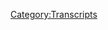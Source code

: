 {{DEFAULTSORT:
    #_TRANSCRIPT_0757:December 13, 2022
}}{{Transcript
    | title         = [[757: December 13, 2022]]
    | caption       = [https://knowledgefight.libsyn.com/757-december-13-2022 Listen to this episode on Libsyn]
    | episodeNumber = [[757: December 13, 2022|757]]
    | length        = 01:44:29
}}

{{MessageBox
    | header     = Warning: Bot Generated Content
    | text       = This transcript was automatically generated by transcription software and likely contains many mistakes and misattributions. Please check the audio for definitive quotes, attribution, and context.
    | image      = N3yvass4myg91.webp
    | imagewidth = 50px
    | id         = warning
}}

{{TranscriptBlock
    | name      = Alex Jones
    | timestamp = 00:00:04.000
    | text      = Red Alert. Red alert. Red alert. Red Alert acknowledged five days. Damn, Jordan I'm sweating. Knowledge parties.com It's time to pray. I have great respect for knowledge like knowledge. I'm sick of them posing as if they're the good guys shank me or the bad guy knowledge. Dan and Jordan knowledge fight need money Andy and Sandy are stopping Andy and Pam handy in Kansas. Bray and the Kansas surely are huge fan. I love your world. Knowledge by knowledge fight.com
}}

{{TranscriptBlock
    | name      = Dan
    | timestamp = 00:00:59.000
    | text      = Hey everybody, welcome to knowledge. I'm Jordan. We're a couple dudes like to sit around worship at the altar of saline and talk a little bit about Alex Jones. Oh,
}}

{{TranscriptBlock
    | name      = Jordan
    | timestamp = 00:01:06.000
    | text      = indeed. We are Dan Jordan damn quick question for you. What's your spot today
}}

{{TranscriptBlock
    | name      = Dan
    | timestamp = 00:01:12.000
    | text      = but my brides bought today? Jordan is beard oil beard
}}

{{TranscriptBlock
    | name      = Jordan
    | timestamp = 00:01:15.000
    | text      = oils? No, yeah,
}}

{{TranscriptBlock
    | name      = Dan
    | timestamp = 00:01:17.000
    | text      = I have decided that. Hey, man, maybe it's time to take I don't know caring about myself and pampering myself into consideration. You know, it's never been a part of my my repertoire. Oh, yeah. And so I thought about it. I'm like, Hey, I have this beard. What can I do with this beard? I guess I could, like make a
}}

{{TranscriptBlock
    | name      = Jordan
    | timestamp = 00:01:41.000
    | text      = little show. You could do little things and a little braids. Yeah, like that. Yeah, but I don't think that's me. No, it's not.
}}

{{TranscriptBlock
    | name      = Dan
    | timestamp = 00:01:47.000
    | text      = I don't think that's my style.
}}

{{TranscriptBlock
    | name      = Jordan
    | timestamp = 00:01:48.000
    | text      = You have yet to become a pirate.
}}

{{TranscriptBlock
    | name      = Dan
    | timestamp = 00:01:50.000
    | text      = And so I've decided to explore beard oil, beard oils.
}}

{{TranscriptBlock
    | name      = Jordan
    | timestamp = 00:01:53.000
    | text      = I listen. A few years I was never I was never a big lotion guy a few years ago. My wife she really? And you know what? It's better. Sure. I don't know what the hell one should be more like grow up in a place where they're like, Nah, man have hard tough skin like Screw that. I want to I want to smell good. Well, man,
}}

{{TranscriptBlock
    | name      = Dan
    | timestamp = 00:02:17.000
    | text      = I have I have tried this out. Yeah. And so far I noticed no difference. But why would I don't feel my beard. You don't I don't have a mirror in front of me now. smell of pine cones for a while. It hit hard. Yeah. With the smell of pine.
}}

{{TranscriptBlock
    | name      = Jordan
    | timestamp = 00:02:31.000
    | text      = Here's a bit of Vicks Vapor Rub. Yes to it. Yes.
}}

{{TranscriptBlock
    | name      = Dan
    | timestamp = 00:02:35.000
    | text      = My face. Yeah. Anyway, I have I have two varietals here. One is a pine cone situation and the other is like a vanilla lavender ish. Tea. Tea. I like it. So yeah, I'm gonna fuck it. No. We'll see what happens. What's
}}

{{TranscriptBlock
    | name      = Jordan
    | timestamp = 00:02:51.000
    | text      = the oils in your beard? That's what you're gonna do.
}}

{{TranscriptBlock
    | name      = Dan
    | timestamp = 00:02:54.000
    | text      = So what about you what your birth?
}}

{{TranscriptBlock
    | name      = Jordan
    | timestamp = 00:02:55.000
    | text      = My brightspot is we saw we saw banshees of Inishowen, which is amazing. It's done by the guy who did in Bruges. So it's Colin Farrell and Brendan Gleason just being good acting at each other. You know, you're
}}

{{TranscriptBlock
    | name      = Dan
    | timestamp = 00:03:09.000
    | text      = talking to me and you say something like that. Like there could be a movie that could be a movie that could be an art installation. Oh, that could be a number.
}}

{{TranscriptBlock
    | name      = Jordan
    | timestamp = 00:03:17.000
    | text      = It sits in Bruges. I think he did three billboards outside of ebbing, Missouri. That one's really, really good. He's great. It's just great. Yeah, it's in Ireland. Here's the thing. Here's the story. Here's the entire story. One day is old dude is like I don't want to be friends with this guy anymore. All right. Movie over. Okay.
}}

{{TranscriptBlock
    | name      = Dan
    | timestamp = 00:03:38.000
    | text      = Wow, that's, that's gonna be a slow burn
}}

{{TranscriptBlock
    | name      = Jordan
    | timestamp = 00:03:40.000
    | text      = a short plot synopsis, but I you will enjoy it.
}}

{{TranscriptBlock
    | name      = Dan
    | timestamp = 00:03:44.000
    | text      = Is it a ending of a friendship that leads to a lot of calamity, or is it okay?
}}

{{TranscriptBlock
    | name      = Jordan
    | timestamp = 00:03:48.000
    | text      = Yeah, no, it's a traditional Irish tragedy, which it's very, very funny. And nothing good happens to anyone ever
}}

{{TranscriptBlock
    | name      = Dan
    | timestamp = 00:03:54.000
    | text      = see, I was imagining a movie where like, the actual end of the movie is like the end of the conversation. Oh, yeah. That would be fun. It's like my dinner. But at the end, they hate each other. Last Dinner With Andre. That would be a good one. So Jordan, today we have an episode to go over. Indeed we did. And it is December 13 2022. This is?
}}

{{TranscriptBlock
    | name      = Jordan
    | timestamp = 00:04:19.000
    | text      = No, no, yeah, that's true. Yeah.
}}

{{TranscriptBlock
    | name      = Dan
    | timestamp = 00:04:23.000
    | text      = This is an episode where Alex does a stupid thing. Yes. He decides that after the interview that he did with Nick Ventus. He decided say why not have Nick back on to talk about things brilliant. Maybe see what kind of common ground we can find. See if he doesn't,
}}

{{TranscriptBlock
    | name      = Jordan
    | timestamp = 00:04:45.000
    | text      = maybe maybe he's trying to bring him back from the dark side. You know, have you considered this as a reverse Vader situation where or more accurately a Luke Skywalker and his nephew situation
}}

{{TranscriptBlock
    | name      = Dan
    | timestamp = 00:04:57.000
    | text      = I didn't I didn't think that because it's not altro and it very clearly wouldn't fit any of their psychology. It's definitely not. So it's it's a situation where Alex has done this interview with a where yay, denied the Holocaust and talked about how he loved Hitler and all this. And Alex was like, Hey, man use code. Ly better. Yeah. And he was like, Nah, not interested lie. It's what we all do. No, no, no, I'm not gonna lie. And also Hitler is wonderful. No,
}}

{{TranscriptBlock
    | name      = Jordan
    | timestamp = 00:05:27.000
    | text      = you don't understand. If you don't lie, then it makes it look really obvious that we are lying to him,
}}

{{TranscriptBlock
    | name      = Dan
    | timestamp = 00:05:34.000
    | text      = penetrates the market bubble, man. And so they did that interview. And then Alex went on Steven Crowder show and started complaining about how he had been done dirty, and how everyone was criticizing him. And it was very sad and Crowder consoled him. And then Nick Quintus came out and did his response where he said that Alex got a call, right? From the Jewish handlers or Jewish backers that Alex has. And so that's the prelude to this. This interview, I guess, that Alex had heard that Nick had said this, and decided why not have an interview debate about about this stuff? Yeah. And it's a great idea. It's not It's
}}

{{TranscriptBlock
    | name      = Jordan
    | timestamp = 00:06:21.000
    | text      = Oh, no, it's a great idea. No, because he's gonna He's so smart and charismatic and talented. Alex is going to be able to scream him under the table, there's no chance that anybody can
}}

{{TranscriptBlock
    | name      = Dan
    | timestamp = 00:06:31.000
    | text      = be I mean, if it's a screaming match, then yeah, I do think that there's a there's a good possibility of of that. But no, it's, you know, it's never it's never just a screaming match. And from something of an optical perspective, just the fact that Nick is coming back on is a loss for Alex and a win for for for Nick. I have the mind that the dynamic that's going on here is that Alex thinks that Nick is somebody who can be reasoned with right. He believes that Nick is willing to play the game of using code and and all that because that has been done in the past. Yeah. And Alex was able to do business with him. For a couple years, he went on the stop the steel tour with him and Ali Alexander. Yep. And so like, I think that Alex is inviting him back on to give him a like, look, come on. We have this we've done this before. Back into the wire. Yeah. Why are you being so overt,
}}

{{TranscriptBlock
    | name      = Jordan
    | timestamp = 00:07:34.000
    | text      = we're scammer doesn't work. You're not better than us. Right? We are all scammers. And just because you think you're doing something different, you're fucking not
}}

{{TranscriptBlock
    | name      = Dan
    | timestamp = 00:07:42.000
    | text      = Yeah. And at the same time, Alex needs to give some kind of a performative back, push back to I don't hate anybody to the proceedings. This This episode is tough. Because full disclosure, we just recorded most of it. Yeah, we did. decided this is beating a dead horse,
}}

{{TranscriptBlock
    | name      = Jordan
    | timestamp = 00:08:06.000
    | text      = as is our wants. We did about two hours. And we were like that is just right. But it's too much. Yeah.
}}

{{TranscriptBlock
    | name      = Dan
    | timestamp = 00:08:13.000
    | text      = And there was a lot to go. And so on the fly essentially, just decided to begin to streamline this thing. So it's not the same thing over and over again, being like, Hey, Alex is doing a bad job of this spoiler alert way of saying Alex is doing a bad job of
}}

{{TranscriptBlock
    | name      = Jordan
    | timestamp = 00:08:30.000
    | text      = this. I'm gonna throw this out there. For anybody who's who's who's afraid. Nick Fuentes is still a white supremacist. He did not suddenly change his is his tune. No, no. Oh, totally. Still, it
}}

{{TranscriptBlock
    | name      = Dan
    | timestamp = 00:08:42.000
    | text      = is too much of that way too much. And so we have heard it now. We've called an audible. So before we get to that, audible.com there's a sponsor. Take a little moment, say hello to some new walk. Oh, that's great idea. So first audible.com New walk. Sorry. First help. I'm a raving anti Semite whose balls are stuck to his leg. Thank you so much. You're on our policy walk.
}}

{{TranscriptBlock
    | name      = Alex Jones
    | timestamp = 00:09:08.000
    | text      = I'm a policy.
}}

{{TranscriptBlock
    | name      = Jordan
    | timestamp = 00:09:09.000
    | text      = Thank you very much.
}}

{{TranscriptBlock
    | name      = Dan
    | timestamp = 00:09:10.000
    | text      = Thank you. Next sherston. I'm so sorry. I've subjected you to so much of Alex Jones as a result of the show. Thank you so much. You're on our policy walk.
}}

{{TranscriptBlock
    | name      = Alex Jones
    | timestamp = 00:09:17.000
    | text      = I'm a policy wonk. Thank you very much.
}}

{{TranscriptBlock
    | name      = Dan
    | timestamp = 00:09:19.000
    | text      = Next Lord argue Margie is only here for swearing. Carrie, thank you so much. You're on our policy walk.
}}

{{TranscriptBlock
    | name      = Alex Jones
    | timestamp = 00:09:24.000
    | text      = I'm a policy wonk.
}}

{{TranscriptBlock
    | name      = Jordan
    | timestamp = 00:09:25.000
    | text      = Thank you very much.
}}

{{TranscriptBlock
    | name      = Dan
    | timestamp = 00:09:26.000
    | text      = Next it's a me Mario Speedwagon. Thank you so much. You are now policy won't.
}}

{{TranscriptBlock
    | name      = Alex Jones
    | timestamp = 00:09:31.000
    | text      = I'm a policy wonk.
}}

{{TranscriptBlock
    | name      = Jordan
    | timestamp = 00:09:32.000
    | text      = Thank you very much.
}}

{{TranscriptBlock
    | name      = Dan
    | timestamp = 00:09:32.000
    | text      = I with that delivery. Let me try that again. Okay, it's me Mario speedwick.
}}

{{TranscriptBlock
    | name      = Jordan
    | timestamp = 00:09:37.000
    | text      = You don't have the falsetto your voice is too deep and sonorous. It's beautiful.
}}

{{TranscriptBlock
    | name      = Dan
    | timestamp = 00:09:41.000
    | text      = Next, a fruity little necromancer. Thank you so much. You are now policy. Well,
}}

{{TranscriptBlock
    | name      = Alex Jones
    | timestamp = 00:09:44.000
    | text      = I'm a policy.
}}

{{TranscriptBlock
    | name      = Unknown Speaker
    | timestamp = 00:09:45.000
    | text      = Thank you very much, and
}}

{{TranscriptBlock
    | name      = Dan
    | timestamp = 00:09:46.000
    | text      = we got to take for granted the mix Jordan. So this is very exciting. Some nuptials happened a little bit in the past.
}}

{{TranscriptBlock
    | name      = Jordan
    | timestamp = 00:09:56.000
    | text      = My favorite part about this? Is that because We've already done this. Yeah, I already forgot exactly what it was that we were doing. Yeah. That's how long and how easily we forget
}}

{{TranscriptBlock
    | name      = Dan
    | timestamp = 00:10:07.000
    | text      = this. This is why maybe we could just do the same episode over and over again. We don't know. You don't remember anything. I've
}}

{{TranscriptBlock
    | name      = Jordan
    | timestamp = 00:10:14.000
    | text      = got a very, my memory is flighty.
}}

{{TranscriptBlock
    | name      = Dan
    | timestamp = 00:10:17.000
    | text      = So I'd like to announce to you once again, guess the celebration of the nuptials of Miranda and Josh, congratulate got married on just a little before. Little before. October 29. Congratulations. And I now declare your wedding to be a technocrats.
}}

{{TranscriptBlock
    | name      = Alex Jones
    | timestamp = 00:10:34.000
    | text      = I'm a policy wonk. I have risen above my enemies. I might quit tomorrow. Actually. I'm just gonna take a little break now. A little breaky for me. And then we're going to come back. And I'm going to start the show over there. Fuck you. Fuck you. I got plenty of words for you. But at the end of the day, Fuck you and your new world order. And fuck the horse she wrote in on and all your shit. Maybe today's broadcast. Maybe I'll just be gone a month, maybe five years. Maybe I'll walk out of here tomorrow. And you never see me again. That's really what I want to do. I never want to come back here again. I apologize to the crew and the listeners yesterday that I was legitimately having right now is on air. I'll be better tomorrow
}}

{{TranscriptBlock
    | name      = Dan
    | timestamp = 00:11:29.000
    | text      = is not sucks. Nope. Terrible. Super sucks. So bad that we felt it was beating a dead horse to point out how bad
}}

{{TranscriptBlock
    | name      = Jordan
    | timestamp = 00:11:38.000
    | text      = it is. You know what, you know what is it is not our fault. It's not our fault. All right,
}}

{{TranscriptBlock
    | name      = Dan
    | timestamp = 00:11:44.000
    | text      = you know, much like me playing these clips for you. It's not my faults not you're partially my fault. Well, it's partially our fault. You know, maybe better improvisers could have found ways to express.
}}

{{TranscriptBlock
    | name      = Jordan
    | timestamp = 00:11:58.000
    | text      = Oh, wow.
}}

{{TranscriptBlock
    | name      = Dan
    | timestamp = 00:12:01.000
    | text      = But we are not we are not them. No. So a lot of this is going to be basically just a discussion of of Nick's debate with Alex and then also the failings on Alex's part now but I didn't want it to all be that right. And so in the period before Nick shows up, it's it's a no man's land. There's not much going on there. It's it's kind of just a lot of Alex laying track. You know, there's a lot of Alex trying to prepare the audience to accept Nick's arguments as not being bigoted.
}}

{{TranscriptBlock
    | name      = Jordan
    | timestamp = 00:12:34.000
    | text      = All right. Now I get why you would say that anti semitism is bad, but the ADL is bad, too. And I think they're worse than anti semitism. So even though I disagree with Nick Fuentes, maybe we'll agree with something
}}

{{TranscriptBlock
    | name      = Dan
    | timestamp = 00:12:46.000
    | text      = on a on a scale of one to 10. That is a one and ADLs and 11. Yeah, yep. That's basically that's the kind of thing he's doing. He's trying to give the audience an excuse for if they like, what Nick is saying, yeah, why it's okay. Yeah.
}}

{{TranscriptBlock
    | name      = Jordan
    | timestamp = 00:13:00.000
    | text      = If this resonates with you, it's not because you're a bad person that wants to murder an entire race of people. It's because it's tough to watch the ADL do
}}

{{TranscriptBlock
    | name      = Dan
    | timestamp = 00:13:12.000
    | text      = things. It's tough, that they're so bad. They think it's good
}}

{{TranscriptBlock
    | name      = Jordan
    | timestamp = 00:13:14.000
    | text      = that Hitler is great. It's so weird how that happens. And one
}}

{{TranscriptBlock
    | name      = Dan
    | timestamp = 00:13:19.000
    | text      = other thing that happens is that Alex take some calls. Yes. And one caller, in particular is completely off topic. And this is just sort of an homage to
}}

{{TranscriptBlock
    | name      = Jordan
    | timestamp = 00:13:28.000
    | text      = his boots. Yeah, for racism doesn't slow down
}}

{{TranscriptBlock
    | name      = Dan
    | timestamp = 00:13:31.000
    | text      = and get ready to hear about a DMT trip that brought revelations of cyber Satan. That's what
}}

{{TranscriptBlock
    | name      = Caller 1 (757)
    | timestamp = 00:13:37.000
    | text      = I'm talking about the what I call the rise of the AI Antichrist, and the current like normalization that the transhumanist media is giving it with shows like Westworld. I'm not sure if you've seen that the last season just came out.
}}

{{TranscriptBlock
    | name      = Alex Jones
    | timestamp = 00:13:54.000
    | text      = I've seen a few episodes of the earlier seasons.
}}

{{TranscriptBlock
    | name      = Caller 1 (757)
    | timestamp = 00:13:58.000
    | text      = Yeah, so they didn't bring in this type of stuff until like, the later seasons and what where it gets weird is so like, back kind of back in the day when you hit some heroic doses of DMT and stuff. I felt like I was kind of given some visions of the Armageddon and the Antichrist, kind of became aware of Satan's plans to manifest himself into our plane via artificial intelligence. You know, all civilizations eventually ended in humans attempting to summon bail into our plane or satan get all civilization was God's decision. Creating a near omniscient, omnipotent machine. 100 was the collective processing power of every device on the planet, like a network of neurons monitor every decision and action humans make with devices with the devices.
}}

{{TranscriptBlock
    | name      = Alex Jones
    | timestamp = 00:14:43.000
    | text      = And it steals our art, our culture, our literature, our ideas, and then says that it's giving it to us. It's like stoplights are the most powerful form of AI currently, because we interface with it and follow its orders. Following its directions, we do it because it makes sense collectively. Do we decide to do it? But AI is only as powerful as we make it. Thank you so much for the call. One of
}}

{{TranscriptBlock
    | name      = Dan
    | timestamp = 00:15:05.000
    | text      = the things that I think the audience is deprived of is that when you're incredulous about things, I just thought this guy's talking about I had this heroic DMT. I was given a vision. Yep. Yep, absolutely. That's right. You're like, what? What's stopping? This trucks out? Absolutely. All right. All right. Okay. Okay. Yeah, so Cypress Aiden is coming, and it's gonna trick us into thinking it rode our books.
}}

{{TranscriptBlock
    | name      = Jordan
    | timestamp = 00:15:34.000
    | text      = Yeah. I appreciate whenever people are trying their best to like, rectify their mythology of like, you know, the revelations that are coming in the Antichrist and all that stuff with reality of like, we're developing super intelligent machines that are probably going to out pass us eventually, like we just know that they will sooner or later.
}}

{{TranscriptBlock
    | name      = Dan
    | timestamp = 00:15:58.000
    | text      = It's a matter of mathematics. Exactly.
}}

{{TranscriptBlock
    | name      = Jordan
    | timestamp = 00:16:01.000
    | text      = The scaling problem will eventually go to the place where they do have more intelligence than we do. Still not God, still not God.
}}

{{TranscriptBlock
    | name      = Dan
    | timestamp = 00:16:10.000
    | text      = I would I would say that if you are gearing up to have a little debate with guy who may or may not be a Nazi Sure. It really is funny that you're taking a call like this seriously. Maybe it's a bad sign for you being the kind of show that can handle that kind of material. When you're taking DMT cyber Satan revelation guy you're right and being like this is a call that great point. Thanks for the call.
}}

{{TranscriptBlock
    | name      = Jordan
    | timestamp = 00:16:37.000
    | text      = Now. You're totally right. Every civilization has ended the moment they tried to somebody tried to get ball over the moment. Listen, what happened to Gaul summoned ball, golden ball, golden ball, there you go. If it rhymes, it's probably mythology.
}}

{{TranscriptBlock
    | name      = Dan
    | timestamp = 00:16:50.000
    | text      = It's the sign of the time. So one of the things that is critical to understand here is that Alex is lost before anything even begins. This is before Nick has even started the interview. Slash debate and Alex is fucked.
}}

{{TranscriptBlock
    | name      = Alex Jones
    | timestamp = 00:17:09.000
    | text      = I'd like to give Nick some time to get his views. We didn't really haven't talked too much other than briefly Sunday about him coming on today about what he thinks really went on there because some people thought I staged that and I was in on it or something. No, I didn't know it was going on. Like Trump didn't know it was going on. to a greater extent I knew I was meeting with and then I had seen clips of Nick saying he didn't support Hitler. It actually wasn't anti semitic. He just didn't like what some of the Jewish mafia is doing. Claiming everybody's a Nazi doesn't agree with them aside. So I just kind of saw this really as an enigma of what's really going on so uncensored, unfiltered Nick coin. Taz joins us.
}}

{{TranscriptBlock
    | name      = Dan
    | timestamp = 00:17:46.000
    | text      = It's an enigma,
}}

{{TranscriptBlock
    | name      = Jordan
    | timestamp = 00:17:47.000
    | text      = you should censor and filter him. I would censor and filter him.
}}

{{TranscriptBlock
    | name      = Dan
    | timestamp = 00:17:51.000
    | text      = I think I think it would be helpful. I Yeah. I think that Alex is setting the stage for Nick to be able to make whatever argument he wants. Right. And Alex will have no foot to to fall back on. Yeah, just it's an irresponsible presentation.
}}

{{TranscriptBlock
    | name      = Jordan
    | timestamp = 00:18:10.000
    | text      = Yeah, it's it's fun to say uncensored. You know, like, ah, uncensored. But like, there's some times where you're like, let's censor things. Let's do a little censoring just a tad like maybe the Holocaust denial censoring that you don't get to say,
}}

{{TranscriptBlock
    | name      = Dan
    | timestamp = 00:18:28.000
    | text      = yeah, it's not. It's it's, you know, when you want to talk about all sides, we hear all sides of a debate. I don't know if that side is something that we really we have a use for anymore.
}}

{{TranscriptBlock
    | name      = Jordan
    | timestamp = 00:18:41.000
    | text      = Here's what I would say. I never really that eventually, all debates end
}}

{{TranscriptBlock
    | name      = Dan
    | timestamp = 00:18:48.000
    | text      = when there is an answer. When there's a Yeah. When there's a we come to a
}}

{{TranscriptBlock
    | name      = Jordan
    | timestamp = 00:18:51.000
    | text      = conclusion. Exactly. So there's no need to debate anything about this whatsoever. Yeah,
}}

{{TranscriptBlock
    | name      = Dan
    | timestamp = 00:18:57.000
    | text      = I think I think to do so is indicative of your position.
}}

{{TranscriptBlock
    | name      = Jordan
    | timestamp = 00:19:01.000
    | text      = Exactly. By talking about it, you have already explained what's wrong by
}}

{{TranscriptBlock
    | name      = Dan
    | timestamp = 00:19:06.000
    | text      = treating a Holocaust denier as potentially right. Yeah. And having something to add into this conversation. You have you? That's not no, that's not good. Go
}}

{{TranscriptBlock
    | name      = Jordan
    | timestamp = 00:19:19.000
    | text      = away is how you treat Holocaust deniers. Yep.
}}

{{TranscriptBlock
    | name      = Dan
    | timestamp = 00:19:22.000
    | text      = So Nick talks a little bit here at the beginning about the responses to the interview. And he's just pulling out some of these classic tricks.
}}

{{TranscriptBlock
    | name      = Nick Fuentes
    | timestamp = 00:19:32.000
    | text      = I really can't say enough positive things about him. But with regards to the appearance on your show, what I've noticed is that EA has started this conversation with the DEFCON three tweet about the Jews. He went on your show, and he said that he loves Hitler. And what I think the most remarkable about this is everybody is fixated on the remark. What did you mean by DEFCON three. What did you mean by you love Hitler. What do you love about Hitler? What is DEFCON mean? Is that a threat and so on. And he's done several interviews, he did an interview with Piers Morgan with Lex Friedman with Tim Poole with you with Gavin. And in all the interviews, it's so focused on the Hitler, it's focused on the Jewish. And for a lot of people, they might say, Oh, well, of course, that's an outrageous thing to say it's so provocative. And maybe that was the intention. Maybe it was about publicity. Maybe it was staged. But if you listen, if you listen to what the man is saying, he has said, what got us to this point? I think that it's almost it says something in itself that the conversation is about the remark rather than all the, in my opinion, far more outrageous things going on all around, which is that right now the ADL is shaking down Congress.
}}

{{TranscriptBlock
    | name      = Dan
    | timestamp = 00:20:45.000
    | text      = So if you listen to all of his interview, that I mean, it's mostly what led us to here is grievances. Yeah, just weird things about his personal life that he's decided to blame Jewish people for. Yep. And, you know, Nick's complaint that these interviews were all like Hitler and Jews stuff is silly, because he and gay did that. Yeah.
}}

{{TranscriptBlock
    | name      = Jordan
    | timestamp = 00:21:09.000
    | text      = They were the ones who went, let's talk about Hitler. Right. That was their idea.
}}

{{TranscriptBlock
    | name      = Dan
    | timestamp = 00:21:13.000
    | text      = I've listened to a lot of interviews on Alex's show and outside of that ingredient, right, being gay and Nick, usually doesn't go that way. Right. Right. Right. It was it was a an anomaly.
}}

{{TranscriptBlock
    | name      = Jordan
    | timestamp = 00:21:29.000
    | text      = It is interesting. Nick did accidentally bring up a good point. Oh, when people asked you what did you mean by that? It is a dumb question. Yeah. And it's indicative of not propaganda or anything along those lines. But it's indicative of our culture of being one where if you take what someone says at face value, you are a Rube. And that to me on TV or something along those lines, you know what I'm saying?
}}

{{TranscriptBlock
    | name      = Dan
    | timestamp = 00:21:55.000
    | text      = Yeah, because so much troll shit, right? It's all over the place. And everybody like, they get off on saying something, and then you take them seriously, like,
}}

{{TranscriptBlock
    | name      = Jordan
    | timestamp = 00:22:04.000
    | text      = just being Fuck yeah. But like, No, you don't need to ask why he what he means. He said what he means. Yeah, that's what he means.
}}

{{TranscriptBlock
    | name      = Dan
    | timestamp = 00:22:11.000
    | text      = Well, and he was very clear. It's absurdly clear and clarified a number of times multiple times. Yep. But the trick that Nick is using here is just this really just very, very simple thing that's painfully transparent. Once you notice it. What he's doing here is that he NDA came into the Infowars studio and went to all these other platforms, and they said, all this shit that was just over the top anti semitic, they went as far as denying the Holocaust, it was nonsense. This naturally has prompted a response for people who find this shit abhorrent. And they've gotten a lot of criticism for this over the top anti semitic shit. Now, Nick is coming back. And he's saying, look at all these people who are so focused on the anti semitic over the top shit that we said, Isn't it suspicious that all this feedback that we've gotten has been about the Jewish stuff? Doesn't that kind of prove that we were right to begin with? Like, why aren't they talking about all this other stuff? Like, yay, big weird about his trainer? Yeah.
}}

{{TranscriptBlock
    | name      = Jordan
    | timestamp = 00:23:10.000
    | text      = Why are you? Why are you addicted to pornography and blaming it on your ex wife? Can I ask you that question? Second question, how are the Jews involved with that? Maybe you should deal with that
}}

{{TranscriptBlock
    | name      = Dan
    | timestamp = 00:23:21.000
    | text      = the backlash that Nick wanted to provoke is being used to give the appearance of credibility to his initial points, namely, the Jews run everything and that they're trying to crush gay, and all the people who would speak out against them. I think I think this trick is so prominent in again, that trollee sort of ecosystem, where it's like you do say something inflammatory, you elicit the response that people would naturally have taking what you say, at face value, and then you're like, I can't believe that everybody's so focused on responding to the thing that I said,
}}

{{TranscriptBlock
    | name      = Jordan
    | timestamp = 00:23:58.000
    | text      = Do you know what it is? is the thing that I hate so fucking much? It is the dude who texts like, Hey, do you want to go out? I think you're hot or something. And then they're like, No, and he's like, Oh, I was just kidding about that. I didn't actually want to do that. fucking terrible. You're a coward.
}}

{{TranscriptBlock
    | name      = Dan
    | timestamp = 00:24:17.000
    | text      = Yep. So at the end of that last clip, Nick said that the ADL is shaking down Congress. And here's what he was talking about that okay.
}}

{{TranscriptBlock
    | name      = Nick Fuentes
    | timestamp = 00:24:25.000
    | text      = All right. Now, the ADL is shaking down Congress for $500 million. I don't know if people realize that submitted an appropriations request in response to the interview we did. Now you've got you know whether you thought it was entertaining whether you thought it was revolutionary. You have yay with a mask on with the yoo hoo and a net saying I love Hitler. And the ADL shaking the cup with Congress, we need $500 million to fight anti semitism. It's outrageous. He's been banned from the bank. He's had his deals shut down by Nike and Adidas to the tune of billions of dollars over 10 years and The list goes on and on. I hear
}}

{{TranscriptBlock
    | name      = Alex Jones
    | timestamp = 00:25:02.000
    | text      = what you're saying. But then that's the what what people ask. And I don't think this is the case that is gay secretly, like an ADL operative to get them funding. So we're going to talk about that we'll come back.
}}

{{TranscriptBlock
    | name      = Dan
    | timestamp = 00:25:12.000
    | text      = You can see there how Alex has a mission. And it's to create absurd distractions in order to keep the audience we're focusing on the central point. And why any of this matters, at least when these kinds of issues are being discussed. And when he needs to provide cover for bigots? Yeah, I can't imagine anyone being seriously concerned that yeas whole thing has been a false flag to get the ADL more funding. For what it's worth. The ADL made the appropriations request that they're talking about that Nick is saying like, Oh, he was in response to us. They made that request in April. It's an application for grants and the $500 million increase involves their nonprofit security grant program. This is something that the ADL runs that quote provides nonprofits with the capacity to increase their defense against threats, including physical security and cybersecurity capacity and coordination. Nick wants to pretend that this is something that they did in reaction to his and yeas interview. But that talking point just isn't true. It's self aggrandizement. That makes it look like oh, the establishment is so scared of these things that we're doing. And yes, in as much as people are scared that this rise in in bigoted rhetoric will have the effect of emboldening and inciting people towards violence. Yeah. It's not that they're scared of the quote unquote, yeah, of what you're saying,
}}

{{TranscriptBlock
    | name      = Jordan
    | timestamp = 00:26:32.000
    | text      = I feel like Alec should have been like 500 million, that's not that much. Hey, listen, buddy, if all they want is 500 million, put it in the bucket. That drop, I need three times. shit to me.
}}

{{TranscriptBlock
    | name      = Dan
    | timestamp = 00:26:48.000
    | text      = So one of the things that is always bad when you're dealing with someone like Nick, who at this point, has literally no reason not to just be pretty upfront about things. You don't really want to ask them cut and dry questions? No. And so Alex decides he's going to do that. And he asks a man, do you admire Hitler smart? And I can't imagine him thinking this would go any other way than it does?
}}

{{TranscriptBlock
    | name      = Alex Jones
    | timestamp = 00:27:16.000
    | text      = In my view, just let's just get the Hitler thing out of the way. Do you actually admire Adolf Hitler?
}}

{{TranscriptBlock
    | name      = Nick Fuentes
    | timestamp = 00:27:23.000
    | text      = In some ways, yes. And I'm not a national socialist. And I'm not, you know, I wouldn't identify that way. Because I'm a I'm a Christian. So I'm not any kind of a socialist or a fascist I like yay, believe we should have a Christian government, Christian country, God runs the world. We should have a government in accordance with that. But But honestly, I don't share this histrionic Jewish view that Hitler is this exceptionally boogeyman evil figure. The 20th century is full of violence. The 20th century is full of authoritarian ideologies run rampant and that's a product of modernism and liberalism and all kinds of trends. But But this idea that my life is in any way impacted by Hitler, I have a lot more animosity for the ADL, I have a lot more animosity for the COA, I have a lot more animosity for the groups that have actually made my life and the life of my family materially worse, personally and across the border. Personally, I'm sick of being expected by Jewish media and Holocaust museums to beat my chest. Like you kind of did the other week and I hate Hitler. I Hitler's, of course
}}

{{TranscriptBlock
    | name      = Dan
    | timestamp = 00:28:31.000
    | text      = Nick has more animosity for those groups, because he doesn't have animosity for it. Yeah, he likes Hitler. So Nick expressed support for Catholic fascist governments in the past and his views of Christianity are entirely compatible with theocratic fascism. Yeah, he knows that he's just lying to Alex's audience to be more palatable. They do not like the word fascists. No, no, no, they get it thrown at them a lot.
}}

{{TranscriptBlock
    | name      = Jordan
    | timestamp = 00:28:53.000
    | text      = What they would prefer is that you call it Sharia law. And that Nick Fuentes is the new Ayatollah, that's what they would prefer, they would rather do that because it's completely different from what they want.
}}

{{TranscriptBlock
    | name      = Dan
    | timestamp = 00:29:05.000
    | text      = Nick's construction of his feelings about Hitler, historically, it's a meaningless statement. He's coming at this with a position that's kind of close to there are a lot of bad figures who did bad things in the 20th century. And Hitler is just one of them, which might be something that's okay to say, if you hadn't just made an entire media campaign out of expressing your love for him. Yeah. People aren't expected to beat their chest and say they hate Hitler. Alex did that performatively because he came on his show and said that shit. And Alex was trying to protect his branding, so the audience didn't run away. Yeah. I've never once felt the need to beat my chest and say, I hate Hitler. But maybe things are different. When you're a media figure who keeps saying you like Hitler. Maybe if that's your reality, people will want you to walk it back because it's insane and dangerous. Yeah. You know, okay, maybe it's maybe it's subjective and unique to Nick's experience. Right,
}}

{{TranscriptBlock
    | name      = Jordan
    | timestamp = 00:29:52.000
    | text      = right. I'll give you I'll give you what I think it's Godwin's Law that eventually, yeah, something like that. I'll give you that. Let's do Take it out of there. I've never been asked to thump my chest and say that Ceausescu was bad. But if a single person came up to me and said, you know, just you had some good ideas, I would run away from them as fast as I could. Because that's bad. You
}}

{{TranscriptBlock
    | name      = Dan
    | timestamp = 00:30:14.000
    | text      = must beat your chest and say, That was bad.
}}

{{TranscriptBlock
    | name      = Jordan
    | timestamp = 00:30:19.000
    | text      = He was he was I don't need to be my chest to it. But if you say he wasn't, that's the problem that
}}

{{TranscriptBlock
    | name      = Dan
    | timestamp = 00:30:25.000
    | text      = well, it raises some questions, because so Nick has gone out on his, his Twitter spaces, and he said that Alex got a call that made him turn on yay. And himself. He got him. And so this is discussed. Alex really wants to know like, Hey, man, yeah. Did you make that tell you that I made? I got a call.
}}

{{TranscriptBlock
    | name      = Alex Jones
    | timestamp = 00:30:49.000
    | text      = I legitimately hate Stalin, hate Mao, hate Hitler, hate the ADL hate Barack Obama, hate the Democratic Party. And I've always remember me on Piers Morgan. I didn't get a call from the ADL, when I was on Piers Morgan, the most popular thing he ever did biggest thing CNN did that year, they got to the ratings. They're like 50 million viewers for that their average show and like 10 million back then. And I said, Hitler took the guns, Stalin took the guns, Mao took the guns. And if you try to take our guns 1776 will commence again. I have always criticized Hitler, I made documentaries about the Bush family, helping fund Hitler and the British royalty. So where we have a sticking point is is that Alex got the call as you as you said, on social media, and I'm just curious, do you think I actually got a call to come out and criticize Hitler? You think that's a new thing for me?
}}

{{TranscriptBlock
    | name      = Nick Fuentes
    | timestamp = 00:31:40.000
    | text      = No, no, I know that you're very vocally anti Hitler. Over the years. I know that you're more of a libertarian. And so you have this view of history which which lumps in together Mao, Stalin, Hitler as authoritarians versus freedom fighters, capitalists, you know, George, George Washington, Thomas Jefferson's, I'm familiar with your show and all of that. And And honestly, it was a little bit glib, you called me baby Hitler. I said, You got to call it you know, quite honestly, it's banter. But it is well known that you don't really talk about this issue. You're more talking about New World Order Bill Gates and these sort of obscure conspiracy theories like Bilderberg, my show is a lot more focused on you know, what you might call the Jewish question, which is, what are we to do about this Jewish elite, these Jewish gangsters that run our Christian country?
}}

{{TranscriptBlock
    | name      = Alex Jones
    | timestamp = 00:32:27.000
    | text      = That's a debate that should be having. Oof.
}}

{{TranscriptBlock
    | name      = Dan
    | timestamp = 00:32:30.000
    | text      = So apparently, this shit talking. The two of them did is a primary issue for Alex. Yeah. And really needs to be hashed out, which is just as easy as Nick being okay. We're talking shit, right? And you said that I said,
}}

{{TranscriptBlock
    | name      = Jordan
    | timestamp = 00:32:43.000
    | text      = now that we've squashed that beef, I just want to remind you that I want ultimate power to remove Jews from this earth. Right?
}}

{{TranscriptBlock
    | name      = Dan
    | timestamp = 00:32:51.000
    | text      = I want you to be reminded that I mean, this. Yeah,
}}

{{TranscriptBlock
    | name      = Jordan
    | timestamp = 00:32:55.000
    | text      = that just in case you were wondering, I don't think you got a call. Because I do want to murder all Did you wait, no, hold on.
}}

{{TranscriptBlock
    | name      = Dan
    | timestamp = 00:33:02.000
    | text      = So this is a devastating moment. For Alex. There's three things in that clip that I think are a real problem for him. The first thing is that Alex is coming face to face with someone who is smart, quick witted, charismatic, and understands the Infowars talking points. Nick watched Alex in the past, so he knows what Alex preaches. And because of that, he's going to be able to brush aside these narratives really easily. You can see the way that Nick presents himself as being this like talking about high minded things, whereas Alex traffics in obscure conspiracy stuff like the Bilderberg Group, Nick is asserting himself as high status here and also putting Alex on notice that he isn't afraid to bring up the Bilderberg Group himself. And if that out, and if Alex does a better be careful, because I might know some stuff about that. Yeah, I mean, it is tricks on your Jedi mind tricks aren't gonna work.
}}

{{TranscriptBlock
    | name      = Jordan
    | timestamp = 00:33:51.000
    | text      = It is. It is like he's been he's been doing his homework for his whole life watching this shit. You know, like, Alex. It's like, it's like the Douglas Adams. thing in long dark teeth. No. So there's a electric monk, sitting on a horse. Sure. Right now the horse. Tons of thoughts all about the electric monk right. Now the electric monk. It's easier to sit on top of something and never have a single thought about it. Like that kind of thing. Like Alex has sat on top of Nick Fuentes is bullshit. He's put it on his dumb website. And he's never watched a single Oh, absolutely. Not one second. Yes. Not a second. No, he's
}}

{{TranscriptBlock
    | name      = Dan
    | timestamp = 00:34:33.000
    | text      = shot. He's never watched the America first. Nope. Never. Yeah, he's not concerned himself with that. Because he doesn't Yeah, he doesn't give a shit. Yeah, it does not whereas Yeah, Nick knows the Nick knows what he's dealing with. Yeah, Alex doesn't know what he's dealing. No,
}}

{{TranscriptBlock
    | name      = Jordan
    | timestamp = 00:34:46.000
    | text      = it's It's borderline. You know, like, I would practically know what Alex is going to say before he says it because he says the same shit every time I say
}}

{{TranscriptBlock
    | name      = Dan
    | timestamp = 00:34:53.000
    | text      = a lot of the same shit, you know? Yeah. So the second thing Alex should be worried about is Nick saying it's well known On that you don't really talk about this issue. If anybody is familiar with the way the NIC and the grippers went about confronting Turning Point USA, they would here's some similarities between this. There's a there's a resonant echo. Yeah, that's there. The third thing is that Nick literally said that his show deals with the Jewish question. And Alex said, there's a good debate to have there. No one and I mean, no one outside of white supremacist, white nationalist, or neo Nazi communities uses terms like the Jewish question, or the abbreviation JQ, I guess people who monitor and criticize those communities or historians might use the term too, but you get what I mean, that ain't a dog whistle that is a bullhorn. And it's not a little tiny bullhorn? No, it is a big old bullhorn. Yeah. For Alex to either not grasp that or hear it and go along with it is damning. It can only mean that he's either in support of Nick's anti semitic ideology, or that he's, uh, no way equipped to have these conversations. And every time he does, he's just gonna get run over by the person who's interviewing. It's very, very bad. Yeah, I mean, there's no, if you say the Jewish question, interview over
}}

{{TranscriptBlock
    | name      = Jordan
    | timestamp = 00:36:08.000
    | text      = it. Yeah, it's a fuck you saying what the question is, what do we do about a race of people that I think are biologically evil? By birth from Satan himself? That's not a question of like, do we give them better schools? That's not how that's gonna go. No,
}}

{{TranscriptBlock
    | name      = Dan
    | timestamp = 00:36:30.000
    | text      = no, it's, there's there's nowhere to go. No, once these kinds of things have been been uttered. And it gets worse, of course, as Nick.
}}

{{TranscriptBlock
    | name      = Alex Jones
    | timestamp = 00:36:41.000
    | text      = And I would call the FTX, folks and the federal regulators who all you know, involved in this basically are Jewish people who are out there doing that are criminals who happen to be Jewish, who are hiding behind Judaism, but I don't then blame the average Jew for that. So I think that's the difference come like when Yeah, and you were on with Gavin McInnes. And he's like, Well, you know, blacks commit is proportionate, more crime, the other group, but you don't just blame the average black person? Do you just not trusted you when they come in the room? And yeah, goes, Yeah, I just I don't I don't, you know, to me, that's what I'm saying is, I do believe in Martin Luther King, that we judge individuals by who they are, and what they do not by what color they are, where they're from, but go ahead.
}}

{{TranscriptBlock
    | name      = Nick Fuentes
    | timestamp = 00:37:25.000
    | text      = I agree with that in principle, but we also have to understand that it's not that these people happen to be Jewish. I think that's the big source of the disagreement is these are what we're told. And in the last few weeks, when he makes these remarks about the Jewish media, or Jewish, Hollywood or so on as well, these are individuals, these are people that we've got to name them individually. And these are people that happen to be bad, or rather, they are bad and happen to be Jewish. But I think there's something about their Jewishness that that makes it this way. And I think that that is really the source of the disagreement. So
}}

{{TranscriptBlock
    | name      = Dan
    | timestamp = 00:37:57.000
    | text      = when somebody says the Jewish question, that's why you end the interview, because it leads to this. Yeah. And at that moment, right there, Alex should just be like, I got nothing I can't use. I've clearly failed. Fucked up. We've gotten to
}}

{{TranscriptBlock
    | name      = Jordan
    | timestamp = 00:38:11.000
    | text      = this point. You just said Jewishness is itself a problem. You're fucking bad. Goodbye.
}}

{{TranscriptBlock
    | name      = Dan
    | timestamp = 00:38:16.000
    | text      = Yeah. If you're Alex, you've tried to suggest to Nick that he's making a composition fallacy where he takes the characteristics of an individual and then applies it to an entire group. And Nick says, Nope, I disagree. There's something about being Jewish that makes a person bad. At that point, you've reached this disagreement that words will not solve. If you're Nick, at this point, you have to be thinking that you're crushing Alex. He didn't bat an eyelash when Nick said the Jewish question. Nick has reaffirmed his admiration for Hitler. And now he's rebuking Martin Luther King's ideology in favor of anti semitism. And Alex has nothing. He's just floundering here giving Nick 101 level responses that are basically softballs. It's pathetic to see really, but I don't know why you would expect anything else.
}}

{{TranscriptBlock
    | name      = Jordan
    | timestamp = 00:38:58.000
    | text      = Yeah, man. I that's that's such. That's such like a thank God, that it's not me and Nick in a room together having this quote unquote, debate, because that's throwing hands talk. I mean, that's, that's just say it to my face that's throwing hands talk.
}}

{{TranscriptBlock
    | name      = Dan
    | timestamp = 00:39:17.000
    | text      = It's at least we're done here.
}}

{{TranscriptBlock
    | name      = Jordan
    | timestamp = 00:39:19.000
    | text      = I mean, at the very least, the least at the least. Yes. Yes, at the least.
}}

{{TranscriptBlock
    | name      = Dan
    | timestamp = 00:39:25.000
    | text      = So Alex tries to get a question out. And one of the things that he seems really preoccupied with is this notion that there's a conspiracy going around that EA is secretly fundraising for the ADL. Right? And so Alex is trying to get that question out, but then he reveals something that I think is important to recognize.
}}

{{TranscriptBlock
    | name      = Alex Jones
    | timestamp = 00:39:44.000
    | text      = But what about what I asked earlier that I forgot to get back to? The ATO wants 500 million they want more control over society because of Kanye West yeas little comments here. I get he's obviously not a threat. He doesn't control people's bank accounts. That's a joke, but Then people say is yea, really working for them to first wear a red hat say he's a Trump supporter and now come out and do this. I've been around him. I've talked to him a lot for a long time. And I really don't think that's the case. Just to clear this up, I saw some of your supporters saying, you know, Nick is so nice and got Connie Ada was had the office and got him on air and introduced him to Kanye, and at TA and then Jones did all that to poor Nick. I've been talking to yeh for a long time. He never come on the show. I gave his number to other folks to come on to Milo Yiannopoulos. He got Nick point as in touch with him. So people want to blame me for this whole fiasco, I guess involved. But that was me saying here, get them on their shows. That's fine. Go where you want to go? They wanted to talk to him. I gave him the number.
}}

{{TranscriptBlock
    | name      = Dan
    | timestamp = 00:40:46.000
    | text      = That's shocking. You know, as the as the history books will be written, Alex the central hub in the middle of these wheels.
}}

{{TranscriptBlock
    | name      = Jordan
    | timestamp = 00:40:57.000
    | text      = If you want to blame Alex, for something you have. You have a good argument and I'm not sure where that ends. What you have to blame Alex for like, literally throughout your day, you might experience something that you probably could argue is Alex's fault.
}}

{{TranscriptBlock
    | name      = Dan
    | timestamp = 00:41:12.000
    | text      = You sound like you're about to do like a class action lawsuit.
}}

{{TranscriptBlock
    | name      = Jordan
    | timestamp = 00:41:15.000
    | text      = No, I'm just saying that look at the case. He's been involved in all this fucking shit.
}}

{{TranscriptBlock
    | name      = Dan
    | timestamp = 00:41:22.000
    | text      = Yeah. It's very strange to consider like, I have some concern or worry that these these kinds of bigots and folks would find each other naturally at some point. Yeah, like their orbits aren't big, and they kind of overlap. So there's a chance that cuentas and gay would meet at some point. But in the real world, the way it did happen, was that Milo wanted to talk to you because he was excited about the anti semitic shit he was putting out. So he contacted Alex, Alex got him in touch and then Milo
}}

{{TranscriptBlock
    | name      = Jordan
    | timestamp = 00:41:57.000
    | text      = because he wouldn't go on his show. So Milo got him and brought Flint Essen and now they've got the thing. And now Milo has gone by those outlets. They're all fucking stupid. How do you Manuel I think
}}

{{TranscriptBlock
    | name      = Dan
    | timestamp = 00:42:07.000
    | text      = I think that that is a hallmark of chaotic campaigns. You remember all the intrigue about Who's In Who's Out With Trump stuff? Like I wouldn't expect anything else. I just wouldn't have expected Milo to last that short and the mooch of yeas, he's gone. Scaramucci so yeah, I mean, the Alex has been been like so central to so many things, too. I mean, it's wild
}}

{{TranscriptBlock
    | name      = Jordan
    | timestamp = 00:42:36.000
    | text      = The problem is most likely a Cohen's you know what the Forrest Gump to me it's a little bit like, like the like the Beatles, you know? Like there was a time was ripe for a thing to happen you know? And if you remove the Beatles you're gonna have something Beatles like take their space you know? That kind of well I'm probably not the monkeys they were I don't know they were pretty good. They were bad. But but like if Alex was gone the what if of this gaping hole ripped in our society? If Alex was not there in the past is so huge.
}}

{{TranscriptBlock
    | name      = Dan
    | timestamp = 00:43:10.000
    | text      = Well, you know the the conceivably you'd still have like Rush Limbaugh Sure. All that stuff. Oh, so that that takes care of a lot. A lot. But there yeah, there are peculiarities of Alex's psychoses and his idiosyncrasies. That's what it is that really do end up affecting things. It is. Yeah. And like his marginalization through so much of his career has led to him associating with so many people that other like Russia wouldn't associate Yeah. You know, like he's, he's connected to so many
}}

{{TranscriptBlock
    | name      = Jordan
    | timestamp = 00:43:43.000
    | text      = oddly positioned at the right time to be the right piece of shit to do this. And there's there's maybe an argument to be made in, in a much larger four dimensional sense of what he was placed into, was the reason that his downfall occurred. You know, like, if he hadn't been the person in that place at that time, then maybe his life would have gone differently. Absolutely would have gone differently, but maybe it wouldn't have been as self destructive. Yeah, you know,
}}

{{TranscriptBlock
    | name      = Dan
    | timestamp = 00:44:14.000
    | text      = probably, yeah. So, like, a lot of the pushback that Alex is giving is not good. It doesn't help Rob make his point. Sometimes it even helps make Nick and yeas. Points. Yeah. And a lot of the time it is just the softballs that Nick can handle no problem like he was secretly fundraising to the ADL. Yeah, it's like this is worthless is a waste of time. So we skip to Nick. Boosting yay for president. And Alex gets a little bit concerned. He's like, man, what about Rand Paul? And Nick is so so on. Rampaul
}}

{{TranscriptBlock
    | name      = Nick Fuentes
    | timestamp = 00:44:51.000
    | text      = we're supposed to believe our two options and 24 are going to be DeSantis and Trump and DeSantis. I think you'd like him. I'm not really huge fan. And Trump, like I said, in a very moderated form, sort of low energy, I still love him, I still die for him, I still think he's a great hero and one of the great Americans, but he's not the same guy that he wasn't 16. Everybody recognizes that, and so you're not part of what's so he is a young guy in the last couple of months, with everything that's been going on is, here's something out of all the stuff that we were put through you and I in the last two years, and many others, between January 6, and the pandemic and BLM and the election, you are put through, there's finally a light at the end of the tunnel. Here's finally a North Star, you know, West Bonora oh, maybe a West star, or something that we can finally look at and actually get excited about.
}}

{{TranscriptBlock
    | name      = Alex Jones
    | timestamp = 00:45:43.000
    | text      = Senator Paul.
}}

{{TranscriptBlock
    | name      = Nick Fuentes
    | timestamp = 00:45:50.000
    | text      = You know, I liked Rand Paul, I liked him a lot. I met him actually in 2016. And I actually worked. Maybe I didn't work on his campaign. I think I campaign with Cruz actually, during the Republican primary and 16. But I was an early supporter of it when I'm talking about when I was a senior in high school, but I was a supporter of his I still am. I think he's very intelligent. But he's a libertarian, and he's just not really my kind of conservative. I know, you're more libertarian, and I think there's more overlap. But I'm really more in favor of bringing back a very strong question flavor of nationalism, that I love that term. I feel like it's being hijacked. But I want the government to be Christian. And I want us to have a true nationalism. So
}}

{{TranscriptBlock
    | name      = Alex Jones
    | timestamp = 00:46:29.000
    | text      = it's a little bit we surely shouldn't have an anti Christian government.
}}

{{TranscriptBlock
    | name      = Dan
    | timestamp = 00:46:33.000
    | text      = That's your response. That's
}}

{{TranscriptBlock
    | name      = Jordan
    | timestamp = 00:46:34.000
    | text      = what he's got. Yeah. Okay.
}}

{{TranscriptBlock
    | name      = Dan
    | timestamp = 00:46:36.000
    | text      = So we've got a North Star in yay, who we can all follow and Alex's response. What do you think about Rand Paul? Just like it, let's go off on that. Then this. I want Christian nationalism. And I think the term nationalism is hijacked. Oh, by who people like Alex might be No, but you think you might be implying that it is. People like Alex, his responses where you don't want to anti Christian nation? Jesus? Great, great, bro,
}}

{{TranscriptBlock
    | name      = Jordan
    | timestamp = 00:47:02.000
    | text      = that exchange was exactly like if somebody asked their dad what they think about Yeah. And their dad was like, What do you think about Zeplin?
}}

{{TranscriptBlock
    | name      = Dan
    | timestamp = 00:47:12.000
    | text      = I think that if Zeplin hadn't been their mothers.
}}

{{TranscriptBlock
    | name      = Jordan
    | timestamp = 00:47:16.000
    | text      = So just like, man, you are far away from the conversation that I am having. Right. But that's intentional. Yeah, of course, is a Oh, he wants to get out of the Yeah.
}}

{{TranscriptBlock
    | name      = Dan
    | timestamp = 00:47:27.000
    | text      = Don't say more about why we should follow you. So they go to commercial and they come back. And Alex plays a clip from a mid November episode of America first. Yeah. Nick show now, in fairness, this was a clip that they took from right wing watch. So it's not like Alex watched diksha. Right. Right. This clip is incredibly fucked up. And I listened to the episode or the parts of the episode that these clips come from. And they are not out of context. Oh, no, I will assure you, they are in context, and incredibly fucked up. And I don't know why Alex played this.
}}

{{TranscriptBlock
    | name      = Nick Fuentes
    | timestamp = 00:48:09.000
    | text      = When it comes to the Jews. Here's the silver lining. It tends to go from zero to 60. Like they're not wrong about that. But there's a reason for that. And the reason is them. When it comes to the Jews, every society where has gone down with these people, it always goes yeah, sensor shit. And that was don't want to hear shit burning all the towel mines in Paris, okay, never starts that way. But frequently, it seems to end that way. And it gets there very rapidly. Doesn't start there. But it frequently ends there. But I would say that the Jews had better start being nice to people like us. Because what comes out of this is going to be a lot uglier and a lot worse for them than anything that's being said on this show, or has been said on this show. In spite of the fact that I have been bullied by the Jews and I have been oppressed and slandered and lied about and attacked by the Jews. I have been completely precise for the most part, and even handed and nuanced about my view about the situation. And I'm also a Christian, which is going to matter. Because there it could be a lot worse, I'm going to say than this show. And what's going to come out of this could be like I said, it could be a lot uglier than what we say on the show. But I know that there are other people that are going to push farther than that once this conversation really starts and the Jews are going to look at people like me and America first and say Damn, I miss when it was just that funny guy. And we push so hard and then this and that because you because history has shown that once this train gets going,
}}

{{TranscriptBlock
    | name      = Dan
    | timestamp = 00:50:03.000
    | text      = so I don't know why Alex would play that, because it reveals something to the audience. And that is, this is how Nick talks on his own show. Yeah. And he's talking fairly similarly on Alex's show, but a little bit looser. He has the, the Jews should be nicer to me, because it's gonna get bad. It's gonna get worse later laughing about it going from zero to 60. Once these conversations get going, which Nick, even by his own admission, is trying to get these conversations started. Yeah. I think it gives a pretty particular image of what Nick is, who he is what he believes what PERT? Like, I don't understand why if you're listening to this or watching this show, you hear that why would you believe for a second Alex is sincere in his like, wow, you know, really mean those are saying this for shock value, or hey, ADL is worse. Like, what?
}}

{{TranscriptBlock
    | name      = Jordan
    | timestamp = 00:51:08.000
    | text      = Yeah, I mean, what's the point? Sometimes, sometimes I have to humble myself. And I have to say thank you to people that I wouldn't otherwise. So I do want to thank Nick, because the only reason I am not in jail right now is that he has never come anywhere near me. Grateful probably has, if he has, if he has he's very we're both very lucky. We're all very lucky people sitting here right now. Because if you say that, I wouldn't say it. I wouldn't say well, I
}}

{{TranscriptBlock
    | name      = Dan
    | timestamp = 00:51:35.000
    | text      = mean, like my advice again, it's again, the kind of thing that when one says it, words are not going to help. This is not su three,
}}

{{TranscriptBlock
    | name      = Jordan
    | timestamp = 00:51:45.000
    | text      = you're extorting Jewish people because you're threatening a holocaust.
}}

{{TranscriptBlock
    | name      = Dan
    | timestamp = 00:51:51.000
    | text      = This isn't something that you argue you can argue somebody out Oh, no. Maybe if they get to a point where they can recognize the awfulness, and like what they're actually in? Yeah. And be like, Oh, I should probably try and change them. I think there is a possibility for people to change. Recognize, you know, that kind of stuff. But if you're arguing with Nick, like about, if you hear somebody say this, yeah, you're not gonna win an argument? Nope. You don't need to engage. And that that to me, I don't understand why there would even be like, what is it about this person? Nick? Yeah, that Alex sees as worth I trying to have some sort of a conversation with, you have to ask that question. And it's it's not a question that leads you anywhere other than Alex has a tacit agreement, right with Nick about this, right? He won't. He won't be as overt as Nick. But they're on the same page. Right?
}}

{{TranscriptBlock
    | name      = Jordan
    | timestamp = 00:52:52.000
    | text      = What if and this this could just be because I grew up in a very cartoon heavy era. What if we hit him in the head with a frying pan, like an alkyl Bong. So now, I'm not saying that it 100% works. But
}}

{{TranscriptBlock
    | name      = Dan
    | timestamp = 00:53:10.000
    | text      = here's the here's the problem, you would have to prove that getting hit in the head of the frying pan made him anti semitic in the first place, because then the hitting of the frying pan could undo it like broken up.
}}

{{TranscriptBlock
    | name      = Jordan
    | timestamp = 00:53:20.000
    | text      = Right, right. Exactly. Yeah. Well, perhaps Alex accidentally hit him with a frying pan when he was a young child. So Alex feels this personal guilt. That's why he got him to show that's why I put him on band TV. You
}}

{{TranscriptBlock
    | name      = Dan
    | timestamp = 00:53:31.000
    | text      = know, I look forward to your cartoon. It's gonna be a good was deep lore,
}}

{{TranscriptBlock
    | name      = Jordan
    | timestamp = 00:53:36.000
    | text      = established by philosopher Scott Adams.
}}

{{TranscriptBlock
    | name      = Dan
    | timestamp = 00:53:40.000
    | text      = So Alex has this need to defend his own conspiracy world to neck because throughout this Nick is also not buying Alex's shit. Yeah, of course, like Alex is bringing up like all the WTF for the World Economic Forum. They're behind everything. That's a forum, who goes to the forum. They're all controlled by Jews. Yes. Yeah, exactly. Alex is just getting busted all over the place with his own narratives, not being able to stand up to someone who knows them and doesn't buy it. Right. And so Alex tries to defend it and it doesn't work.
}}

{{TranscriptBlock
    | name      = Alex Jones
    | timestamp = 00:54:13.000
    | text      = Again, you really, I think, spoke to it earlier in the last hour where you said, Well, you're off over there on these kinds of side issues, a Bill Gates, the W E, F, and you know, this stuff, but that, you know, we're over here with the Jews, the W E, F, and the big corporations, the New World Order and Gigi ping, our man mass murdering people are bringing in tyranny and lock downs and world IDs and controls and whether they're Chinese or whether they're German or Jewish. I'm just opposing these tyrannical objectives. And I kind of want a big tip for all of that. And I just think it's it's it's a First Amendment, but I do think it's dangerous to then sit there and just invoke all of this and say that Jews are the powerful Jewish mafias, basically around the world and And is that what you're saying?
}}

{{TranscriptBlock
    | name      = Nick Fuentes
    | timestamp = 00:55:02.000
    | text      = Yes. And I think they do. I don't even think it's really disputed anymore after what happened, uh, yay. In that clip that you played with Greenblatt from the ADL, I look at him. I mean, he was somebody who, even in 2018, four years ago, was saying things that are regarded as politically incorrect. And people throw that around. They say, well, that's politically incorrect. Like, it's just, you know, broad, nebulous thing. It's actually very specific. He said, like partisan conservative talking points and 18. And he was just fine. And he see one on Tucker Carlson, and he called out China and called out a lot of things and he was just fine. Then he switched up on the Jews. He was banned from Fox News, he was banned from daily wire, and I don't have to go through the whole list. But we've all seen the cascading effect of this Adidas seal cut gap, you'll cut his bank froze 10s of millions of dollars, you know, I mean, it's unbelievable if that doesn't prove it. And then the ADL is going around now. And they're not just fundraising. But they're passing around a letter in Congress, and they're demanding that nobody give them a platform. They're getting him kicked off Twitter.
}}

{{TranscriptBlock
    | name      = Dan
    | timestamp = 00:56:02.000
    | text      = I don't know how much more clear Nick could be with Alex like he rejects Alex's conception of the world. He's expressed fundamentally different views of policies he'd like to enact. And he subscribes to an ideology that Alex's audience will be very susceptible to. This is one of the most ill advised interviews Alex has done. Probably not as bad as EA. But I think it's worse than Spencer, David Duke. Yeah. Also, how much was EA being left alone back in 2018? Doesn't he complain all the time about people getting him hospitalized because of supporting Trump? Yeah, it seems like Nick is just selectively rewriting history in order to accommodate his anti semitic conspiracy. And also, he was only fine when he went on Tucker because they edited out all the stuff that Yeah, exactly. Is not sets bad.
}}

{{TranscriptBlock
    | name      = Jordan
    | timestamp = 00:56:45.000
    | text      = Yeah, I mean, right now, I'm feeling like that story. You told us the red card yellow card, the kid who ate it? Like, what is what do you think? Okay, if you eat the yellow card, I'm gonna eat the red card. Right? Come on. I have to Yeah, you know, like, if you ask me, Do you sympathize with Hitler? Do you find him? Yes, of course. I'm gonna eat the red card. That's what I'm here for. What are you doing Jews around the world? Obviously, I'm gonna eat the red card. What do I have to do?
}}

{{TranscriptBlock
    | name      = Dan
    | timestamp = 00:57:13.000
    | text      = Yeah, I'm trying to express to you that I mean, this stuff. Played a clip of me laughing about it going zero to 60. And that the Jews better be nice to me, because there's worse stuff coming. Yes. You do not get it. You have all the information yet gave you all the clues.
}}

{{TranscriptBlock
    | name      = Jordan
    | timestamp = 00:57:31.000
    | text      = It's all there. Yeah, if this is an escape room, it's just a door that
}}

{{TranscriptBlock
    | name      = Dan
    | timestamp = 00:57:35.000
    | text      = so Alex tries another narrative here. And it surprisingly, also falls flat.
}}

{{TranscriptBlock
    | name      = Alex Jones
    | timestamp = 00:57:40.000
    | text      = But how do you square it up? The Jews in Israel had been under the most draconian lockdowns in the world after China, and have been given the deadly shot and one of the highest death rates from the shot. I mean, they're all powerful. Why is this biomedical tyranny targeting them and doing that to them?
}}

{{TranscriptBlock
    | name      = Nick Fuentes
    | timestamp = 00:57:56.000
    | text      = Well, I think that that's just a symptom of the elite. I think that's a symptom of hubris. I don't know, for example, that the vaccine is okay. ated to kill people or something. I think that the COVID thing is very complicated. There's
}}

{{TranscriptBlock
    | name      = Alex Jones
    | timestamp = 00:58:10.000
    | text      = just kind of like Bill Gates who have Alex's off on a side side tangent that the shots not the centerpiece of their takeover. Yeah,
}}

{{TranscriptBlock
    | name      = Jordan
    | timestamp = 00:58:17.000
    | text      = get mad, come on, man should show some backbone erases your
}}

{{TranscriptBlock
    | name      = Alex Jones
    | timestamp = 00:58:21.000
    | text      = immune system and Israel is, is the worst country for being able to poison shot, they're locked down to the second worst.
}}

{{TranscriptBlock
    | name      = Nick Fuentes
    | timestamp = 00:58:28.000
    | text      = Well wouldn't even make any sense. Because if they were going around giving everybody the vaccine, and that's supposed to take out everybody, well, who are the most vaccine hesitant who's who's going to be remaining when they're, and don't get me wrong? I think the shot is deadly. I didn't get vaccinated at all. But the idea that this is some kind of that the Georgia Guidestones are dictating global politics. I think it's just ridiculous. And I think it's one of those things that
}}

{{TranscriptBlock
    | name      = Alex Jones
    | timestamp = 00:58:51.000
    | text      = forcing them led by consortium, founder of CNN put that up. I mean, they do believe in saying, Nick, there is a larger depopulation agenda. And that gets into who funded Hitler and how they set him up. And this powerful group that's that's, that's, that's next level. It's the transhumanist. Man, it's, you know, to me, that's what's going on.
}}

{{TranscriptBlock
    | name      = Nick Fuentes
    | timestamp = 00:59:14.000
    | text      = Yeah, I just don't know how convincing that is. I think when you look at these raw demonstrate, eventually
}}

{{TranscriptBlock
    | name      = Alex Jones
    | timestamp = 00:59:18.000
    | text      = Heller was for government
}}

{{TranscriptBlock
    | name      = Dan
    | timestamp = 00:59:19.000
    | text      = pushes in Asia. If Alex was paying any attention to Nick, he wouldn't think that this was a great point to bring up. No. And it's pretty amazing to see how little respect Nick has for Alex's entire worldview. Yep, he doesn't agree with Alex on fundamental base level aspects of reality. So without addressing that this conversation is convoluted. Alex can't convince Nick of anything because Nick is a reasonably smart person and he's not one of Alex's trapped audience members. Alex's flimsy distractions and nonsensical conspiracies work on his listeners because they're not really processing what he's saying and almost every guest that he has on as a fellow con artists so they just know how to play along. Nick doesn't care about pretending to agree with Alex is stupid. Shit because he has his own agenda to advance. So you have a rejection of fundamental elements of Alex's world being voiced comfortably and confidently on the show by someone Alex has complimented as smart repeatedly. That's a problem and it's why you see Alex begin to interrupt Nick more at this point in the interview. When he hears, I don't know how convincing that is. Alex knew he couldn't let that sentence continue because Nick is about to explain why Alex's ideas unconvincing and that is dangerous. Alex's ideas aren't supposed to be possible to disagree on because they're based on discernment and documents and divine revelation. If Nick continued on that path, Alex will be unable to show his world to be real at all. And he'd be forced to fall back on outbursts and theatrics, which looks bad in comparison to Nick being calm, collected non confrontational for the most part. Yeah, even keel and I don't I just don't think even those tricks would work.
}}

{{TranscriptBlock
    | name      = Jordan
    | timestamp = 01:00:57.000
    | text      = I mean, it's, it is. If you're if you're going to get into a fight, all right. Maybe you should try fighting with your best sword. You know, like Alex is trying to fight with a Flappy little pool noodle? Because I don't know what he's even trying to do. But I think the ally has in his armor. No, he is got scream at this dude's face. But get ahead of steam in Yeah, I cut him off every time and make him
}}

{{TranscriptBlock
    | name      = Dan
    | timestamp = 01:01:32.000
    | text      = run away. But I think Alex knows that that's not going to work
}}

{{TranscriptBlock
    | name      = Jordan
    | timestamp = 01:01:35.000
    | text      = then keep on going to make it an entire fucking train wreck of a thing. You've only got one sword. That's your flopping around with a pool noodle. So you might as well bring a sword.
}}

{{TranscriptBlock
    | name      = Dan
    | timestamp = 01:01:45.000
    | text      = It's, it's interesting, because I don't know how much Alex does know this. But Nick has a lot of experience in those like online debates that do just deteriorate into screaming at each other. And it makes me wonder if Alex is aware of that, then he would know that Nick can handle someone yelling at him and he doesn't get shit. So I don't know if maybe it's intuition, but just like, I don't I don't think Alex is much up for the screaming at him.
}}

{{TranscriptBlock
    | name      = Jordan
    | timestamp = 01:02:13.000
    | text      = It does. Yeah, but you know, you're again, you're on a home court. You can mute him. You can you have control over all this. You can make this kid look like a fucking idiot
}}

{{TranscriptBlock
    | name      = Dan
    | timestamp = 01:02:24.000
    | text      = unless Alex is afraid of losing some kind of an access to EA or possibly alienating Nick's audience who are notoriously hostile.
}}

{{TranscriptBlock
    | name      = Jordan
    | timestamp = 01:02:33.000
    | text      = Exactly. So he's gonna go into a fight with a pool noodle
}}

{{TranscriptBlock
    | name      = Dan
    | timestamp = 01:02:37.000
    | text      = as a sort of sacrificial lamb almost in his own words, the
}}

{{TranscriptBlock
    | name      = Jordan
    | timestamp = 01:02:40.000
    | text      = only way to win is not to play.
}}

{{TranscriptBlock
    | name      = Dan
    | timestamp = 01:02:42.000
    | text      = He does like that quote. So Nick, not only is gonna disrespect Alex by just like, your ideas are not convincing, right? He's also gonna make fun of his sales pitches.
}}

{{TranscriptBlock
    | name      = Alex Jones
    | timestamp = 01:02:53.000
    | text      = We got hard satellite breaks, I'm sure the grofers will say that was all a big conspiracy. But our breaks are at 16 and 29. And like 46 So we had to go to break there. The point you were making neck when we went to break up, please continue.
}}

{{TranscriptBlock
    | name      = Nick Fuentes
    | timestamp = 01:03:11.000
    | text      = Yeah, I between you and Tumeric 95. I'm getting killed in
}}

{{TranscriptBlock
    | name      = Alex Jones
    | timestamp = 01:03:17.000
    | text      = Toronto. You're bringing up you're bringing up Steven Crowder.
}}

{{TranscriptBlock
    | name      = Nick Fuentes
    | timestamp = 01:03:20.000
    | text      = I know No, I've just I'm kidding. I'm having a hard time. But the point I'm trying to make is I'm somebody who everybody knows me is like the Holocaust denier anti Semite. And I talk about other things other than that, too, you know, but that's sort of why when I'm billed as labeled, categorized,
}}

{{TranscriptBlock
    | name      = Dan
    | timestamp = 01:03:36.000
    | text      = won't you see that? I'm so much more than just a Holocaust denier
}}

{{TranscriptBlock
    | name      = Jordan
    | timestamp = 01:03:39.000
    | text      = what what disgusts me about him so much? Is this fucking camouflage of ambiguity with humor? Lock you Yeah, you're not actually funny. And you fucking know it. And the reason people like him is because when he says these funny things, they know he's being honest about them.
}}

{{TranscriptBlock
    | name      = Dan
    | timestamp = 01:03:59.000
    | text      = There's a sincerity behind that honest or that, that temperature? Yeah,
}}

{{TranscriptBlock
    | name      = Jordan
    | timestamp = 01:04:03.000
    | text      = it's not ambiguous. You're just putting a different lilt on your voice. That's it. Yeah.
}}

{{TranscriptBlock
    | name      = Dan
    | timestamp = 01:04:10.000
    | text      = So Alex wants to impress upon Nick that their Judaism is not one thing there are a multitude of people have different opinions and different backgrounds that are all contained within the collective of of Jews.
}}

{{TranscriptBlock
    | name      = Jordan
    | timestamp = 01:04:29.000
    | text      = I feel like this is gonna go well no. Oh, it doesn't.
}}

{{TranscriptBlock
    | name      = Dan
    | timestamp = 01:04:32.000
    | text      = I can't I mean, you would have every reason to think it was seems like it's Unbeliev unbeatable. Now this one turns out does not work. Oh,
}}

{{TranscriptBlock
    | name      = Alex Jones
    | timestamp = 01:04:40.000
    | text      = show like you're saying that his cynic Jews. I mean, one of the biggest groups and cynic Jews doesn't think Israel should I'm going to eat the red car And and is. So I think it's more complex, Nick than what you're saying.
}}

{{TranscriptBlock
    | name      = Nick Fuentes
    | timestamp = 01:04:55.000
    | text      = I agree with you that there are Jewish factions, but the one thing that they're on the same page about is that They're all on team do Nom nom nom that's a delicious a well known thing you go to Israel and they literally spit on Christians and it's so tragic that there are so many Christians everybody goes to the same wall I was Semites these are not the Jews the rabbinical Jews that that and I talked about this on the eighth interview they believe in the Talmud
}}

{{TranscriptBlock
    | name      = Dan
    | timestamp = 01:05:21.000
    | text      = so yeah, it's I have had I have not been to Israel myself but I do know a number of people who have who have been and I have gotten reporting of spitting on zero of those those accounts that mean seems seems like a strange now stereotype I couldn't
}}

{{TranscriptBlock
    | name      = Jordan
    | timestamp = 01:05:38.000
    | text      = be wrong. Perhaps he's talking about when Saladin took over. Hmm. Could have been then I would have spent listen, if I was intelligence army, I would have spit on some Christians. I'll tell you that. Okay. I'll tell you.
}}

{{TranscriptBlock
    | name      = Dan
    | timestamp = 01:05:49.000
    | text      = I think that your your sort of insight of the I'm about to eat the car. You can feel in the setup. Yes, the way he's saying it's like weird, you're walking into something fucked up going to
}}

{{TranscriptBlock
    | name      = Jordan
    | timestamp = 01:06:04.000
    | text      = happen. What are you doing?
}}

{{TranscriptBlock
    | name      = Dan
    | timestamp = 01:06:05.000
    | text      = Yeah. Well, you can say a lot of things about Alex. And we have and we will continue to but one thing that you can't say about him is that he's interested in Unity. But you can say that he constantly pretend to be interested in you. 100%.
}}

{{TranscriptBlock
    | name      = Jordan
    | timestamp = 01:06:21.000
    | text      = You can say that. Yeah.
}}

{{TranscriptBlock
    | name      = Alex Jones
    | timestamp = 01:06:23.000
    | text      = You say this whole thing about Bill Gates is aside as you know, that's the central issue. And I see this whole leftist thing saying America has Hitler and you know, the leftist scripture, Captain America, I see it just as what it is. And I just hope that all of us can come together and transcend the cashless society in the world government, the force injections, and the Imploding borders, and I'm just trying to get everybody together on those issues. Instead of obsessing about different groups all day, you know, there's whole groups that Catholics run everything. And I don't think that's the case. And I don't think that Jews run everything. I mean, who do you think runs China with 1,500,000,000 people?
}}

{{TranscriptBlock
    | name      = Nick Fuentes
    | timestamp = 01:07:06.000
    | text      = I think the Chinese run China, and I think that's why, I mean, there are problems in China. But China is a country that is fighting for its it fighting ruthlessly for its own self interest. And you could say that it's a tyrannical state. But China has always been a tyrannical state. There are different kinds of society. The Chinese people are very collectivist. They're very societally minded, they're very obedient and deferential. And that's their culture, and that's who they are. But there's no question that the Chinese standing committee and Xi Jinping are going out to bat every day to get great trade deals for China. And the way that our our Jewish leaders in America are not working for people in Oklahoma and Iowa. Does anybody believe the Hollywood Jews in LA and the finance Jews in New York and the government Jews in DC and the ones in South South Florida? Does anybody think they care at all they give a damn about people in Texas or people in Kansas or people in Iowa? They don't in the same way that you could say Putin or shisha and pain care. I think about Derek countrymen or Assad cares about the people of Syria.
}}

{{TranscriptBlock
    | name      = Dan
    | timestamp = 01:08:04.000
    | text      = He Alex was not expecting that answer. Alex was expecting Nick to say that Jews around China, and then Alex could argue with him about it. But unfortunately, Nick has a different worldview.
}}

{{TranscriptBlock
    | name      = Jordan
    | timestamp = 01:08:19.000
    | text      = Is a I mean, just just pathetic. Just fucking.
}}

{{TranscriptBlock
    | name      = Dan
    | timestamp = 01:08:25.000
    | text      = You mean that Alex's display here? All of them? Yeah,
}}

{{TranscriptBlock
    | name      = Jordan
    | timestamp = 01:08:28.000
    | text      = put them all together. That is so disgusting. Yeah. Fuck you. One. That's not an answer from Nick. That's that's a Lindbergh fucking stump speech. Join Hitler. Let's do it.
}}

{{TranscriptBlock
    | name      = Dan
    | timestamp = 01:08:41.000
    | text      = Well, I will I will say it is an answer and then not an answer. Yeah, in as much as Who do you think runs China? I think China, then that's where the answering part stops here. And then it deteriorates.
}}

{{TranscriptBlock
    | name      = Jordan
    | timestamp = 01:08:56.000
    | text      = Jesus Christ. Yeah.
}}

{{TranscriptBlock
    | name      = Dan
    | timestamp = 01:08:57.000
    | text      = So Alex decides he's going to give a little bit of a rebuke.
}}

{{TranscriptBlock
    | name      = Jordan
    | timestamp = 01:09:01.000
    | text      = You know who my favorite businessman was Henry Ford. So let me tell you, what was that? Oh, no. Oh, no.
}}

{{TranscriptBlock
    | name      = Dan
    | timestamp = 01:09:09.000
    | text      = Alex has a what I'm going to describe as a pool noodle, have a rebuke that he gives to Nick.
}}

{{TranscriptBlock
    | name      = Alex Jones
    | timestamp = 01:09:18.000
    | text      = The actual intellectual side of this discussion here today. And you know, I personally think that everybody that gets sucked into this black hole is giving power to it. And that that's what some of the sinister forces manipulating grips want. And I think we have to transcend things on policy and ideas and actual issues. And the fringe of the tree. We're gonna get a break here in a few minutes. It's your chance, unfiltered folks. We don't screen the calls. Just have a good clean phone line. Tell us where you're calling from don't cuss? Those are the rules
}}

{{TranscriptBlock
    | name      = Jordan
    | timestamp = 01:09:46.000
    | text      = don't cuss? Dan, we're talking about genocide and hire people. We don't want to make it gross with cussing
}}

{{TranscriptBlock
    | name      = Dan
    | timestamp = 01:09:54.000
    | text      = family show. So Alex's whole thing was that he wanted to take a bunch of calls with Nick but weirdly Hey, there's like 20 minutes left in the show at this point and he hasn't gotten the calls. They end up taking like four. So this is about as close as Alex gets to condemning Nick's views as the weakest position possible. He has no actual criticism of what Nick has said. He just thinks that there's a black hole that people get sucked into. And that's what the sinister forces I guess, the globalists want. This is boilerplate shit, and it means nothing. Then he says that we need to transcend things on policy ideas and actual issues. None of that has happened on the show at all today. Nick has been pretty clear about the policies he'd like to explore in this and other appearances. He wants to abolish the First Amendment wants to create federal laws regarding where Jews can and cannot work and basing most of the government's decisions on a rigid fundamentalist interpretation of Christianity. Yeah, if Alex actually wanted to transcend things, whatever that means, in the realm of policy, he could have started their defeat Nick's desire to ban pornography and even sexy images and the battlefield of ideas by explaining how that attack on speech threatens a wide variety of other forms of speech and expression. It's the simplest thing in the world. It's Alex's marquee issue. And instead of even taking that much of a risk, Alex just moped around building defenses for the horrible shit, Nick says, and then using the First Amendment as a shield for why he and Nick should be criticized for having this conversation. It's coward shit, even if you entirely buy into Alex's worldview. If you're a listener of his show, and you believe all of it, you should be watching this interview and questioning whether or not Alex is the champion he pretends to be, because he seems like a loser little titty baby yet honestly, it's very, very sad.
}}

{{TranscriptBlock
    | name      = Jordan
    | timestamp = 01:11:40.000
    | text      = That's that's the thing. I mean, I in my head, you know, the argument could be, you know, you don't want to piss off Nick, because it'll alienate his white nationalist fans, you know, that's the fear or they'll attack you or something like that, in my mind, if I'm Alex, here's the only thing I have control over. I have control over my show. You know, you and I have got to dominate this kid, because I'm more afraid of people not listening to me, because I got my ass beaten by a 12
}}

{{TranscriptBlock
    | name      = Dan
    | timestamp = 01:12:14.000
    | text      = year old. Well, I think it's too late. That is definitely true at this point, certainly in the show where they're at it is too late. That's definitely true. Perhaps when he said there was something about Jewishness that makes these people bad, or when he referenced the Jewish question. Sure. Those could have been times when you would assert that because you're over your own show should have been Yes. When you're like, alright, well, first amendment does allow you to say these things because the government isn't arresting you. So I'm going to make a decision about the kind of content that I am willing to put on my space. Yep, that I have control over here. Get the fuck out. Yep. But Alex didn't do that. Because some reason
}}

{{TranscriptBlock
    | name      = Jordan
    | timestamp = 01:12:55.000
    | text      = and their stupid conversation boils down to him being like, Oh, I think it's Jews who control our country. And now it's been like, oh, bliss, that stupid. A shadowy group of people is convincing you to talk about it being Jews is the problem. It's a shadowy group of people. It's, what are you doing?
}}

{{TranscriptBlock
    | name      = Dan
    | timestamp = 01:13:13.000
    | text      = Again? You know, it's so painfully obvious if you look at these things, that the interview was Alex desperately being like, use code? Yeah, just think it makes so much money. Use code. This is gonna be great. I bought a money printing machine. Yeah. And when he's talking to Nick, it's the same thing. Yep. It's just use that code. Come on, buddy. shadowy group.
}}

{{TranscriptBlock
    | name      = Jordan
    | timestamp = 01:13:38.000
    | text      = I mean, he might be tapping a sign that says shadowy group. Okay.
}}

{{TranscriptBlock
    | name      = Dan
    | timestamp = 01:13:43.000
    | text      = Yeah, Jesus. So Alex tries to sum up his point here. And,
}}

{{TranscriptBlock
    | name      = Alex Jones
    | timestamp = 01:13:49.000
    | text      = and let me just make my point here. And then I'm basically done debating and arguing all this. I don't judge Nick Coyne Tez, even though I disagree with him on some issues here. Because you can't have the left viciously saying that white people are inherently the devil. I have stacks of articles here, where major universities in Michigan, California, New York, are going to make white people wear badges that digitally track them and don't let them go in certain areas. And who's running them? The ADL, the ADL, it's their last three conferences set on the number one enemy. We track the lawsuits, the attacks everything to them. But I'm not going to blame the average Jew. For what that horrible mafia is doing to me and my family, who actually use it. We're tactics.
}}

{{TranscriptBlock
    | name      = Dan
    | timestamp = 01:14:32.000
    | text      = In the process of trying to sum up his point, Alex uses fake stories to exaggerate the oppression of white people in order to make Nick's ideology not look so extreme. This is him pretending to oppose Nick but doing everything in his power to make Nick's argument for him, or at least to make it more palatable to the audience. See,
}}

{{TranscriptBlock
    | name      = Jordan
    | timestamp = 01:14:51.000
    | text      = now listen, I know it sounds crazy for Nick to want to genocide people, but the ADL wants to genocide people so it seems like Nick's a great got
}}

{{TranscriptBlock
    | name      = Dan
    | timestamp = 01:15:01.000
    | text      = that whole thing about white people wearing badges. I think it was from a 2022 midterm election attack on Wisconsin governor Tony Evers, Evers had worked as the superintendent of the Department of Public Instruction between 2009 and 2019. At some point during that span, the DPI worked with a group called Volunteers in Service to America or Vista. In 2013, VISTA handed out a document titled addressing racial privilege, a mental model for white anti racists, which included a section that had a suggestion of wearing a white wristband that you can use as a conversation starter, about your commitment to equality and acknowledgement of white privilege. I believe that that's the story that's at the root of this. Okay, because I've heard Alex complain about it before. Alright, seems like you might have exaggerated that story out a little bit to be a counterweight right
}}

{{TranscriptBlock
    | name      = Jordan
    | timestamp = 01:15:49.000
    | text      = now, but you're forgetting that. The LIVESTRONG bracelets were a shadowy plot to kill people who are either L or
}}

{{TranscriptBlock
    | name      = Dan
    | timestamp = 01:16:01.000
    | text      = s or not good at biking. Yeah, truth. And it's exciting to hear that Alex is traced all the lawsuits back to the ADL. I thought it was Hillary Clinton's law firm that was behind it all. They were trying to punish Alex for supporting Democrats for supporting Trump. Yeah, it was Soros high powered Democrat lawyers. Seems like Alex is traced these lawsuits back to whoever he wants to pretend as a pressing him on any given day
}}

{{TranscriptBlock
    | name      = Jordan
    | timestamp = 01:16:24.000
    | text      = does seem very malleable, pretty, pretty bad to rotating cast of characters taking over. It's like, everybody's got their own watch. Yeah, from eight to 12. You know, we're oppressing Alex, you know, it's smart.
}}

{{TranscriptBlock
    | name      = Dan
    | timestamp = 01:16:36.000
    | text      = So one of the things that we was a roadblock in terms of our initial attempt to record this episode, I believe now in hindsight, I realized that it was the incessant Alex pointing to like the ADL being bad. Yeah. In order to make Nick not look as bad. Yes. Most of what the his defenses and his arguments surrounding this is like, How can I be mad at Nick, when the ADL is so bad? Right, right. That is really what was bogging us down?
}}

{{TranscriptBlock
    | name      = Jordan
    | timestamp = 01:17:09.000
    | text      = We I was I was convinced we were beating the dead horse. That's not true. Alex was the one who was constantly doing
}}

{{TranscriptBlock
    | name      = Dan
    | timestamp = 01:17:15.000
    | text      = it was so repetitious. Yeah, it interfered with our ability to
}}

{{TranscriptBlock
    | name      = Jordan
    | timestamp = 01:17:19.000
    | text      = really fuck with us. So you're so racist. We couldn't record the show the first time.
}}

{{TranscriptBlock
    | name      = Dan
    | timestamp = 01:17:29.000
    | text      = But here's the thing. I don't think it was that he was so racist. That it was boring. Yeah, it got to the point where I felt like we were walking through like knee deep molasses. See hearing this defensive, Nick over and over again. Yeah. And hey, look, if we have to do a post mortem on this, at the end of the day, some of that might come down to my fault for when I was cutting clips, maybe I had too many of those in, you know,
}}

{{TranscriptBlock
    | name      = Jordan
    | timestamp = 01:17:53.000
    | text      = sure. Well, listen, you get this one. I give this one to you. I appreciate covered.
}}

{{TranscriptBlock
    | name      = Dan
    | timestamp = 01:17:58.000
    | text      = So Alex expresses his opposition to Nazis. And again,
}}

{{TranscriptBlock
    | name      = Jordan
    | timestamp = 01:18:02.000
    | text      = I mean, on what grounds
}}

{{TranscriptBlock
    | name      = Dan
    | timestamp = 01:18:04.000
    | text      = personal one,
}}

{{TranscriptBlock
    | name      = Jordan
    | timestamp = 01:18:05.000
    | text      = that's what I was thinking Hitler's replan
}}

{{TranscriptBlock
    | name      = Alex Jones
    | timestamp = 01:18:06.000
    | text      = societies. I oppose that because it is a offshoot of the US eugenics operation, and I'm an expert on it. I know all about it. And I don't just read history books. And I'm not going to tell you the first year and I've never even told the whole story because it's amazing. But again, Dallas, Texas, one side of my grandfather's family were old Texans. The other side, the Hammonds were Germans who'd come here pretty recently. And they weren't not Jewish. They were blond haired, blue eyed. And they were in World War Two. And they know what went on. And they told me know Hitler was bad. And they told me what went on and how the rich Germans in Dallas. Once Hitler got into power in 33, they would blackmail German family members, not my family to people who might My grandfather worked with, and suck money out other than what so when I heard about Hitler doing that, and blackmailing people and sucking money, my family told me went on. Show I grew up actually hearing about all of that. Then my grandfather worked in secret weapons programs. And I only heard a little bit of that my mom heard him talk about he would ever talk about it. But I remember him bitching when I'm like eight years old about in weapons projects, and how he knew he went and he knew Verner von Braun all of it, and how he had to deal with these damn Nazis and how arrogant they were and how I didn't like him. So I mean, I grew up with both grandfathers had been in World War Two, they both dealt with the Nazis, and they both didn't like Nazis. And so I didn't get it from Captain America. I didn't get it from Hollywood. I didn't get it from any of that. I got it from my badass grandfather. So now look people today like, holy like these guys. Were frickin badasses. And you know, they don't make men like that anymore. So that's where I'm at. But that said, you can't criticize any point Tez I can I can.
}}

{{TranscriptBlock
    | name      = Dan
    | timestamp = 01:19:50.000
    | text      = This is it. This is a personal story. That is like, I don't give a shit. Like, I don't think that this anecdotal story means as much in terms of like, why you oppose Nazis, like one grandfather was annoyed by them. And then the other one heard something about extortion. And also one side of his family sounds like they were Nazis. 100% Nazis. They were That was crazy. Germans came here recently, not Jewish blond hair, blue eyes. It seems to be Oh, and he said they were in World War Two. Yep. It seems to me that all of those things are Alex adding up to they were not.
}}

{{TranscriptBlock
    | name      = Jordan
    | timestamp = 01:20:30.000
    | text      = Those are. Those are that's, that's the type of lineage.
}}

{{TranscriptBlock
    | name      = Dan
    | timestamp = 01:20:35.000
    | text      = And it also tracks with Alex saying like, I've not told this whole story. Yeah.
}}

{{TranscriptBlock
    | name      = Jordan
    | timestamp = 01:20:40.000
    | text      = And it's I mean, you know, on the other hand, he's not quite telling it like a Romeo and Juliet. You know, like my, to my grandfather's, we're both better war
}}

{{TranscriptBlock
    | name      = Dan
    | timestamp = 01:20:50.000
    | text      = with each other, no. Nazi lineage, the Confederate
}}

{{TranscriptBlock
    | name      = Jordan
    | timestamp = 01:20:57.000
    | text      = that they boy isn't that America,
}}

{{TranscriptBlock
    | name      = Dan
    | timestamp = 01:20:59.000
    | text      = it's the opposite of you got chocolate in my peanut?
}}

{{TranscriptBlock
    | name      = Jordan
    | timestamp = 01:21:03.000
    | text      = It is it is 100% that slave owners and genocide errs are like we do the same job. This is such a smart thing we do.
}}

{{TranscriptBlock
    | name      = Dan
    | timestamp = 01:21:11.000
    | text      = We are making a bit of an assumption. But it is an assumption based on a lot of details that Alex was very suggestively saying, yeah, so
}}

{{TranscriptBlock
    | name      = Jordan
    | timestamp = 01:21:21.000
    | text      = he knew a lot of rich Germans in the area at the time Hitler took over.
}}

{{TranscriptBlock
    | name      = Dan
    | timestamp = 01:21:27.000
    | text      = So I think I think that, especially if you're expecting to enter a conversation with a guy who you clearly know, loves Hitler, and basically has neo Nazi ish ideas. I think you should be able to articulate your opposition to Hitler, and the Third Reich Sure. Better than saying, Wernher von Braun and his buddies were arrogant. And Nazis extorted people. I think this is soft. Possibly intentionally. Yeah. And then second, he said this exact thing in the interview. Yep. Like, Nick has already heard this. Yeah, this is means nothing.
}}

{{TranscriptBlock
    | name      = Jordan
    | timestamp = 01:22:12.000
    | text      = Alex doesn't remember he doesn't care. I mean, listen, here's the thing that's unspoken. That is infuriating, right? Because what's going on here is the World War Two Hitler conversation in the context of the Holocaust and all that stuff. And yeah, Alex's defense is horrendously garbage. I feel like even if you are an anti Semite, shouldn't you be able to agree that flattening France is a bad idea that should be held against someone that's interesting. He flattened France. Well hold that against him.
}}

{{TranscriptBlock
    | name      = Dan
    | timestamp = 01:22:46.000
    | text      = I think that's an interesting point. But I'm
}}

{{TranscriptBlock
    | name      = Jordan
    | timestamp = 01:22:49.000
    | text      = the reason that they don't mention that is because they're fine with expansion. It's government's flattening people that they don't like,
}}

{{TranscriptBlock
    | name      = Dan
    | timestamp = 01:22:53.000
    | text      = probably Yeah, but I think that Alex brings this up, because to him, subjective experience is so much more important. Yeah. I like these anecdotal story and stuff that is much more reality to him than something that happened to somebody who he doesn't know. Or the broader picture of the atrocities and horrors of World War Two,
}}

{{TranscriptBlock
    | name      = Jordan
    | timestamp = 01:23:16.000
    | text      = we're dealing with two narcissists. I mean, it went This is bullshit earlier about being like, I don't care what happened to the past, the ADL was affected my life like fuck off one no. And to who cares? Your life is meaningless. You shitbag
}}

{{TranscriptBlock
    | name      = Dan
    | timestamp = 01:23:31.000
    | text      = but maybe his comments aren't so bad, because the ADL is so bad. Alex keep saying that, then, well, he thinks better of it. Oh, that's good. He's like my, my baby. Okay, but then he thinks better of the thinking better of it. Okay. This is basically Alex ping pong with him. So
}}

{{TranscriptBlock
    | name      = Alex Jones
    | timestamp = 01:23:48.000
    | text      = okay, that's where I'm at. But that said, you can't criticize. He's
}}

{{TranscriptBlock
    | name      = Jordan
    | timestamp = 01:23:51.000
    | text      = in the dryer. He's been spun around so many times
}}

{{TranscriptBlock
    | name      = Alex Jones
    | timestamp = 01:23:54.000
    | text      = when the left is literally redlining the engine when it comes to race based politics. And the ADL is captaining it teaching elementary students. They're inherently bad because of what color they are. But my issue is, I'm not going to sing to the level of the ADL. But I say, mess around. Find out, like Nick Fuentes said earlier, using exploits as your ultimate enemy. The support for what he said, was 5050. I wanted to demarcate the fact that I'm not for authoritarianism. And I don't agree with what happened, what some of the things he said, I don't agree with the censorship, and what's happened to him. But I'm not in league with that whole worldview. So that's where I'm at. That's convoluted.
}}

{{TranscriptBlock
    | name      = Jordan
    | timestamp = 01:24:35.000
    | text      = Where are you at? Yeah, I'll start at the beginning with where you're at.
}}

{{TranscriptBlock
    | name      = Dan
    | timestamp = 01:24:38.000
    | text      = I think if you're listening to this, it'd be pretty tough to get a sense of like, what that means.
}}

{{TranscriptBlock
    | name      = Jordan
    | timestamp = 01:24:44.000
    | text      = I would like rather than going on the journey to find out where Alex is at. I would like him to tell me where he's at and then show his work, if you must.
}}

{{TranscriptBlock
    | name      = Dan
    | timestamp = 01:24:51.000
    | text      = He's never going to do that. Oh. So he's saying that you can't judge Nick because the ADL is so anti white and they're teaching why Kids that their bad because of that, right? But Alex doesn't want to do what Nick is doing because he doesn't want to sink to the level of ADL. But also fuck around and find out. Like Nick said in that clip that Alex played from America first, that these Jews should be nice to us because there's worse people coming. Yeah. So that's that's what Alex is hearkening to there. Right. And as a little bit of a cherry on top, he says the support for gays comments are 5050, which is to say, half of my audience
}}

{{TranscriptBlock
    | name      = Jordan
    | timestamp = 01:25:36.000
    | text      = is is not half my audience is not serious. Yeah. And I am half
}}

{{TranscriptBlock
    | name      = Dan
    | timestamp = 01:25:41.000
    | text      = of my audience has the potential to be those worse people now that are coming. If you're not nice enough to Nick and
}}

{{TranscriptBlock
    | name      = Jordan
    | timestamp = 01:25:48.000
    | text      = it is it is so fucking unreal. It is uncanny. It is uncanny. Because I think of these people, and I see them wearing the skin of a human and all of those things, right. But when they talk to each other, this, this lack of mirror this idea of like, well, obviously, the ADL is leading so much racism, and it's like, you just heard a guy say the Jewish question to your face, you're out of your goddamn mind. Right? What is going on in your brain? Some of
}}

{{TranscriptBlock
    | name      = Dan
    | timestamp = 01:26:17.000
    | text      = that probably comes back to that subjectivity thing too, though, like the you know, there is an inability to probably process that, like the things that you were involved in are as bad or worse than the things you're accusing. Sure. But
}}

{{TranscriptBlock
    | name      = Jordan
    | timestamp = 01:26:31.000
    | text      = that's that's the thing, to me, that is so confusing about navigating life is like, I don't know what it is that you are, if you can't do that, because I and that doesn't mean that I think I'm some sort of more human or, or they're not human or anything like that, right. I don't know what I am in this context. Because what I think of is a person who can do a thing, you know, yeah. And
}}

{{TranscriptBlock
    | name      = Dan
    | timestamp = 01:26:55.000
    | text      = this isn't saying, well, and I think that another thing too, that kind of muddies the waters even more is that this is, for all intents and purposes, a conversation between two people, but it's also a performance. Yeah. And as much as they know they're being recorded. Right. It's also Alex doing his show, and kind of not trying any harder than he normally does. That's fair, that's fine, Nick being pretty overt and comfortable in his own position in a way that he hasn't been on Alex's show in the past. So there is a persuasive element that Nick is bringing to it that Alex thinks that he is also bringing to it right? He is not right. And that kind of that can kind of add a little bit of another variable to it. Yeah. Where you accuse these people of being like, Oh, this is the most horribly racist thing in the world and not acknowledge the thing that that isn't that the conversation that Alex and Nick are having? Because it's part of the performance conversation? Yeah,
}}

{{TranscriptBlock
    | name      = Jordan
    | timestamp = 01:27:53.000
    | text      = totally. But yeah,
}}

{{TranscriptBlock
    | name      = Dan
    | timestamp = 01:27:55.000
    | text      = I mean, I think this has just been awful. It's been very bad. Nick sucks. He has gone as far possibly further than he did on his interview. Yeah. Now, I think maybe the only saving grace, if you want to even call it that is look at how little attention this God right. You know, yeah, there is something to be said for how much of this is demonstrable evidence of how much Nick needs? Yeah. To penetrate in any way into outside markets? Right. You probably didn't even know that this happened. Nope. Until we started recording. No clue. I think a lot of people didn't. And I can say for sure, based on the number of tweets that come in, yeah, it was a flood when yeh was on, right, a couple right when this happened. So I think that there is something that is like, well, this is dangerous. This is fucking awful. It's definitely going to have an effect on Alex's audience. And there is a real danger of him swaying some of them over. Yeah. But in terms of this having the same kind of broad effect that gay being on had, it's less Yes, it's less than that. Yeah, I agree. Now, in terms of Alex, protecting his audience, he's not doing a good job. And actually, he's doing a bad job.
}}

{{TranscriptBlock
    | name      = Alex Jones
    | timestamp = 01:29:23.000
    | text      = We can go for 10 hours, Nick, you gotta come back and then like two hours calls, and we'll do a commercial free podcast on Saturday. We'll open the phones up and take like 50 calls. We should do this. You got your own show on cozy TV as well. Give people that URL.
}}

{{TranscriptBlock
    | name      = Nick Fuentes
    | timestamp = 01:29:37.000
    | text      = nosy.tv/nick Yeah, I'd
}}

{{TranscriptBlock
    | name      = Alex Jones
    | timestamp = 01:29:39.000
    | text      = love to. Yep. Don't be afraid of the info folks. Check it out. And man got him banned on video and infowars.com We'll be right back.
}}

{{TranscriptBlock
    | name      = Dan
    | timestamp = 01:29:46.000
    | text      = Don't be afraid of the info.
}}

{{TranscriptBlock
    | name      = Jordan
    | timestamp = 01:29:48.000
    | text      = What the fuck just happened? funneling his
}}

{{TranscriptBlock
    | name      = Dan
    | timestamp = 01:29:51.000
    | text      = audience to Nick's site.
}}

{{TranscriptBlock
    | name      = Jordan
    | timestamp = 01:29:55.000
    | text      = I mean, Alex just invited him to talk more. Yep, does Alex not know that he just got spanked,
}}

{{TranscriptBlock
    | name      = Dan
    | timestamp = 01:30:01.000
    | text      = um, you might be in denial about it. That's crazy.
}}

{{TranscriptBlock
    | name      = Jordan
    | timestamp = 01:30:05.000
    | text      = That's crazy. That is an insane thing.
}}

{{TranscriptBlock
    | name      = Dan
    | timestamp = 01:30:09.000
    | text      = But it's if if you're describing it as a spanking, it's a sort of assistance backing, because that's for sure. Alex, if he wanted to, could have had far more robust pushback, oh, yeah, he could have had any number of ideas for things to say to Nick other than, well, the ADL is really bad. So you may be on his bed. Hey, have you ever considered that? Maybe it's not Jews, and maybe it's globalist. Yeah. Like, yeah, these are just like the best he can do.
}}

{{TranscriptBlock
    | name      = Jordan
    | timestamp = 01:30:45.000
    | text      = Alex's brand is being right. 100% 99. Exactly. But but the point is, you can't it's I mean, and I'm not talking about spanked in the debate, like the ideas were whatever, they're nothing. What I'm talking about is the debate happened. And Nick clearly has nothing to be afraid of. Nobody can hurt him from his little screen. Right. Alex is clearly afraid of tons of shit. And it's palpable. Yeah. That's, that's what he got spanked with. Yeah, he is not the sir. He's not certain. He's not like, this is how it is. Yeah, like maybe it could be
}}

{{TranscriptBlock
    | name      = Dan
    | timestamp = 01:31:25.000
    | text      = listen up. Jerk. Exactly. Yeah, exactly. Listen up. You have this worldview. And I understand where you're coming from. You're 23 breech, shut the fuck up. Because what you're doing is actually damaging to the cause. You go. Oh, you need to understand know your role. Shut the fuck up know your role and life experience?
}}

{{TranscriptBlock
    | name      = Jordan
    | timestamp = 01:31:47.000
    | text      = No, your role is what should be said. Right?
}}

{{TranscriptBlock
    | name      = Dan
    | timestamp = 01:31:50.000
    | text      = Absolutely. Yeah, the fact that he doesn't behave that way is sad. Week all of that unbecoming.
}}

{{TranscriptBlock
    | name      = Jordan
    | timestamp = 01:31:58.000
    | text      = i That's that's, that's what would make me leave Alex, in my head of what an Alex listener is obviously wouldn't it me has nothing to do with it. Right. But in my head, if I'm an Alex Jones Infowars fan. One of the big things that I'm a fan of is that this loud, angry man is right all the time. And he's given it to him the way that it needs to be given happy to
}}

{{TranscriptBlock
    | name      = Dan
    | timestamp = 01:32:18.000
    | text      = scream at Piers Morgan. Totally and talk about it for the next decade. Yeah.
}}

{{TranscriptBlock
    | name      = Jordan
    | timestamp = 01:32:24.000
    | text      = Yeah. handle a little baby.
}}

{{TranscriptBlock
    | name      = Dan
    | timestamp = 01:32:26.000
    | text      = No, not really. So they take a few calls. Yeah. And one of them is a real bummer.
}}

{{TranscriptBlock
    | name      = Caller 2 (757)
    | timestamp = 01:32:33.000
    | text      = I guess. Probably the most important point I want to make was, you know, in the context of my daughter, she's a 14 year old girl. Oh, God, and she was sitting there listening to this conversation. Oh, God, and people need to realize especially people like UNIQ that have an influence over younger people need to be very careful with their words. extremely careful. You don't realize what kind of influence you have. I think honestly, this is just my personal opinion, do what you want to but I think you need to read the bible cover to cover before you make any more calm. Good, good
}}

{{TranscriptBlock
    | name      = Dan
    | timestamp = 01:33:08.000
    | text      = call. So Nick is super aware of his influence. Tricking kids into thinking extremism and anti semitism are cool is legitimately the cornerstone of his marketing strategy. It's
}}

{{TranscriptBlock
    | name      = Jordan
    | timestamp = 01:33:18.000
    | text      = what he wants. Yeah,
}}

{{TranscriptBlock
    | name      = Dan
    | timestamp = 01:33:19.000
    | text      = that's how like it got going for him. Like he was being radicalized by weirdo Nazis pretending to be teens on 4chan and now Nick is trying to take the game and Go Pro. This color is so fucking said for one letting his 14 year old daughter listen to this tutorial and two for thinking that Nick wouldn't hear a warning about the influence he has on kids as an amazing compliment. Attaboy. Yeah, boy,
}}

{{TranscriptBlock
    | name      = Jordan
    | timestamp = 01:33:41.000
    | text      = I did it. You can almost feel him. I know. That's That's absurd. Yeah. What that's that's such a great little bad dad thing to try. You know, like, you know what I'll do? I think I can talk them down by telling them about the
}}

{{TranscriptBlock
    | name      = Dan
    | timestamp = 01:33:56.000
    | text      = Bible. You got to read it twice. That's
}}

{{TranscriptBlock
    | name      = Jordan
    | timestamp = 01:33:58.000
    | text      = good word, my friend. Yeah, you got a lot of mixed up ideas that this good old book. Well, you
}}

{{TranscriptBlock
    | name      = Dan
    | timestamp = 01:34:03.000
    | text      = know what, on some level that is kind of like a real milk toast version of the Shut up until you're older. Yeah, totally. But it's it's very, very black.
}}

{{TranscriptBlock
    | name      = Jordan
    | timestamp = 01:34:17.000
    | text      = You know, what's cooler than dancing of the Bible. Kids? Come on down. We've got a youth group together.
}}

{{TranscriptBlock
    | name      = Dan
    | timestamp = 01:34:23.000
    | text      = Yeah. So this next caller is fun. Long and short of this is I think this guy's a Nazi supporter. But also he insists that Alex is German and Alex will not accept.
}}

{{TranscriptBlock
    | name      = Caller 3 (757)
    | timestamp = 01:34:37.000
    | text      = Hey, guys, Alex and Nick. Good job opening up this dialogue. And for us my question I just want to say, you know, maybe it is time for you know, the right conservatives to stop invoking Hitler and the left to always deflect to Hitler. But, Alex, I got to ask man, don't you agree that the Germans are fighting for a better future for all of Europe? In World War Two, I mean, aside from like the tactics of the war and Hitler, you keep repeating that you're German. Don't you think that Europe would be in a better place now?
}}

{{TranscriptBlock
    | name      = Alex Jones
    | timestamp = 01:35:10.000
    | text      = You know, I did not say I'm German. I say I have German ancestors and Hitler got 20 million Germans killed.
}}

{{TranscriptBlock
    | name      = Caller 3 (757)
    | timestamp = 01:35:16.000
    | text      = Well, that would make you German sir.
}}

{{TranscriptBlock
    | name      = Alex Jones
    | timestamp = 01:35:18.000
    | text      = It makes me is I'm an American and a Christian, Christian and then an American.
}}

{{TranscriptBlock
    | name      = Jordan
    | timestamp = 01:35:24.000
    | text      = Oh, man, weird. Now we've got two racists who disagree about their racism suddenly being accosted by a completely different form of racism. Racism works, guys.
}}

{{TranscriptBlock
    | name      = Dan
    | timestamp = 01:35:35.000
    | text      = And this. Yeah, this color is weird. Weird. I can't quite place him. But I do think that what he was expressing is that if Hitler had won World War two things would be better. Yes. That is what he was expressing. That seems to be the sort of bullet point. Also just love the the Charles Durbin. Your great.
}}

{{TranscriptBlock
    | name      = Jordan
    | timestamp = 01:35:57.000
    | text      = Yeah. Well, I mean, I think that was also another subtle indicator. Is that that like, not? You said, you had one grandfather's German, your German you're part of. You're part of the Fatherland, sir. Well, yeah. Yep.
}}

{{TranscriptBlock
    | name      = Dan
    | timestamp = 01:36:11.000
    | text      = So we have one last clip here. And like these collars suck, because there is legit pushback that a caller could make on what Nick is bringing to the table within the conception of Infowars. Yes. Or go weird. There. Are there a great way outside of the Info Wars box? There are potent criticisms that could be made based on the things that Nick saying, call him out for saying the Jewish Question thing. Call him out for saying that there's a Jewishness that makes people bad. Yeah, any of these things could be like, What the fuck did you mean by that? Yeah. Well, that's a family show. Don't swear. Yeah, I
}}

{{TranscriptBlock
    | name      = Jordan
    | timestamp = 01:36:50.000
    | text      = can't swear.
}}

{{TranscriptBlock
    | name      = Dan
    | timestamp = 01:36:52.000
    | text      = But the we get this guy saying, hey, think about the influence you have on kids and read the Bible twice. We get this other guy who's probably on Nick's side, quite frankly. Oh, yeah. And then we get this.
}}

{{TranscriptBlock
    | name      = Caller 4 (757)
    | timestamp = 01:37:04.000
    | text      = Hey, Nick, just a question for you. Like, like, these are all just words. And it's so silly that we're beating each other up. Why don't you start living in Christ? My question to you is like, why don't you use doesn't have to be horse driven? Why don't you become like the Amish? Do your own thing? Why don't you know for a group, you know, the Amish live in Christ. more minutes of the day than probably any group out there. Why don't Why don't you just stop throwing bombs and start living in Christ? That's my question to you.
}}

{{TranscriptBlock
    | name      = Nick Fuentes
    | timestamp = 01:37:35.000
    | text      = Well, I don't know what that means. I'm not Amish. So I don't think living in Christ means living in a low tech society. I'm living in Christ every day. I'm a Christian. I go to church, I pray every day I pray the rosary and what we're called to do, it's, we're called to go out and evangelize and tell the truth. There's horrible iniquity, and horrible injustice going on in the world. If you're a Christian, you have to be disgusted. At the state of our country, like I said, the filth in the media, the filth in our school system, the groomers, the porn, the media, it's terrible and to sit by and watch all these innocent people in some kind of quietist you know, people call this the Benedict option. I think it's a dereliction of duty
}}

{{TranscriptBlock
    | name      = Alex Jones
    | timestamp = 01:38:13.000
    | text      = fireman more calls, alright, by Ron Ron.
}}

{{TranscriptBlock
    | name      = Dan
    | timestamp = 01:38:16.000
    | text      = I think that the this guy's like, hey, hey, buddy. I'm gonna make a fucking religious weirdo compound. And I want to, I want to go be like the Amish. I'm not Amish. I don't know what you're doing, sir. Yeah, that like they they are in Christ more time. Like, it's such a it's such an easy thing to say like, oh, I don't agree with their conception of what it means to be in Christ. Oh, okay. Well, thanks. Thanks for taking my call. Hey, guess what
}}

{{TranscriptBlock
    | name      = Jordan
    | timestamp = 01:38:49.000
    | text      = you're gonna do? It's such it's it's the problem with I mean, but that's, that's how the religious peer pressure always winds up work and is somebody like Nick comes in. And then they're like, hey, you know what, I don't think you really understand the Bible. And we need to learn about it that and then somebody like Nick gets power. And they're like, Well, Nick says some interesting things. Sure. I like listening to Nick and I thought he knew about the Bible, but I guess I don't
}}

{{TranscriptBlock
    | name      = Dan
    | timestamp = 01:39:12.000
    | text      = Yeah, I know, disagree on a few things. But you know, more than you said some other things that gotta you got to listen to and plus these other folks are saying some really bad yeah, so maybe that maybe the extreme stuff that he believes in art isn't really that extreme.
}}

{{TranscriptBlock
    | name      = Jordan
    | timestamp = 01:39:29.000
    | text      = Man.
}}

{{TranscriptBlock
    | name      = Dan
    | timestamp = 01:39:30.000
    | text      = I think I hate this. I don't want to just cover this stuff. But it's more or less. The only thing that I find relevant about Alex's present day does behavior does feel that way. I well, I mean, just today, Trump came out with those NF T's. So I do wonder what Alex is gonna say about that. Oh, my God. But I hope that this can move on. on to a different subject. Soon. Yeah. Or at very least I'll, you know, be in the past.
}}

{{TranscriptBlock
    | name      = Jordan
    | timestamp = 01:40:05.000
    | text      = I'll tell you what, I'll tell you what, you know what? When I next brand of Catholic fascism takes over. I refuse to believe that that priest actually turns that cracker into Jesus's body. Well, I refuse, I'll die on it. Well, I will die on it. You can hang me from the rafters. If you think I'll ever say that the priest literally transforms a cracker into the skin of Jesus Christ. Whoa, I'm not doing it. Well, I'm not doing it. Whoa, not once.
}}

{{TranscriptBlock
    | name      = Dan
    | timestamp = 01:40:37.000
    | text      = I think that this is a bad interview. Yeah, bad debate. Yep. Nick is escalating. He's taking some of the things that were part and parcel of the interview and reasserting them to Alex in a way that Alex is impotent to push back on or unwilling that we can't rule that out entirely. Because at the end of all of it, Alex is still like, hey, I want to talk to you for two hours. I mean, a commercial free. Let's do this, buddy. I want to get more in the nick Flint as business. Unreal. But it's it was much more monotonous than I thought it was listening to it. Yeah, I thought it was far more engaging and interesting. But it is really just Alex kind of hitting the same notes. It's the ADL is worse than you. So hey, maybe it's not so bad. Yeah, how can I criticize you when they exist?
}}

{{TranscriptBlock
    | name      = Jordan
    | timestamp = 01:41:36.000
    | text      = That's the problem with the lesser of two evils argument always goes bad sooner or later.
}}

{{TranscriptBlock
    | name      = Dan
    | timestamp = 01:41:40.000
    | text      = And then the other thing is the trying to be like, Hey, you were trying to be sensational, and trying to piss off the sensors and all that trying to give Nick excuses for him, right? That he doesn't want in the same way that he was doing that with with EA. And this doesn't bode well. It does not to Alex's behavior does not make me confident that he's going to be able to navigate the more choppy waters that we're going to be getting into as we get closer to the 2024 election, whether or not yeh continues as a quote unquote, candidate or not. But but even if he even if he doesn't, this isn't where this ends. No, that's true, this pageant that we're in the middle of that is true. And Alex, he's shown himself to not be able to deal with chapter one. So as the book progresses, I imagine it's gonna get worse.
}}

{{TranscriptBlock
    | name      = Jordan
    | timestamp = 01:42:39.000
    | text      = I just feel like it's, it's just so obvious, when you watch yeh and Nick do these things with those other people. It's so obvious that they're throwing a bomb, and the idea of we always need to lie. And be by doing that. They're revealing that everybody's lying. Like, how does that not sink in for people? You know, like, you watched all of these people reacting the exact same way to this man saying the same thing over and over and over again. He means it. You know, he means it. And I know he means it. And you agree with him over and over and over again. But you keep telling him to lie about it? Yeah, because you're a liar.
}}

{{TranscriptBlock
    | name      = Dan
    | timestamp = 01:43:23.000
    | text      = It does seem to I mean, granted, we should be clear, we've only listened to the Gavin and Alex appearances. Sure. And Tim Poole. We give that incomplete grant that said, That's yeah, that didn't get off the runway. He's
}}

{{TranscriptBlock
    | name      = Jordan
    | timestamp = 01:43:39.000
    | text      = lucky he gets an incomplete on that.
}}

{{TranscriptBlock
    | name      = Dan
    | timestamp = 01:43:41.000
    | text      = But there were a couple of other interviews that may or may not have gone that way. But in terms of Gavin and Alex, I agree with you. That does reveal Yeah, their crypto bonus. Yeah, for sure. Yeah. But hey, fuck all this. Fuck all. This has been a fuck. This has
}}

{{TranscriptBlock
    | name      = Jordan
    | timestamp = 01:44:00.000
    | text      = been a fuck.
}}

{{TranscriptBlock
    | name      = Dan
    | timestamp = 01:44:02.000
    | text      = We'll be back with another episode. But until then, we have.
}}

{{TranscriptBlock
    | name      = Jordan
    | timestamp = 01:44:06.000
    | text      = We do a deed it's knowledge. fight.com
}}

{{TranscriptBlock
    | name      = Dan
    | timestamp = 01:44:08.000
    | text      = We'll be back but until then, I'm Neo. I'm Leo. I'm DCX Clark. You ice cubes are juicy.
}}

{{TranscriptBlock
    | name      = Unknown Speaker
    | timestamp = 01:44:18.000
    | text      = And now here comes the sex robots.
}}

{{TranscriptBlock
    | name      = Alex Jones
    | timestamp = 01:44:20.000
    | text      = Andy in Kansas, you're on the air. Thanks for holding. Well, Alex, I'm a first time caller. I'm a huge fan. I love your work. I love you.
}}

[[Category:Transcripts]]
